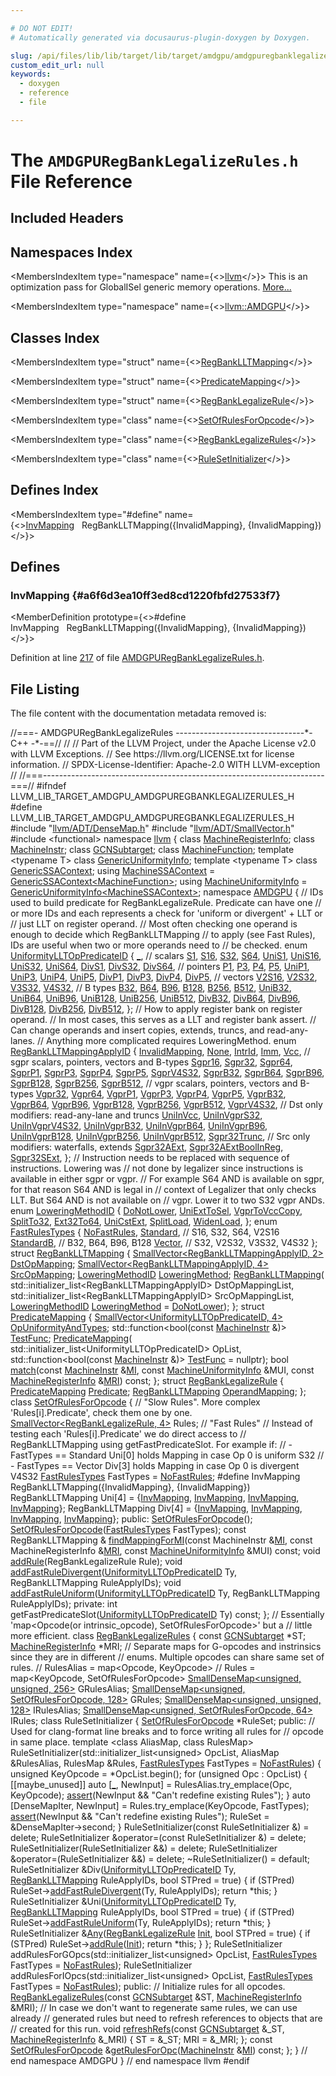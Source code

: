 ```yaml
---

# DO NOT EDIT!
# Automatically generated via docusaurus-plugin-doxygen by Doxygen.

slug: /api/files/lib/lib/target/lib/target/amdgpu/amdgpuregbanklegalizerules-h
custom_edit_url: null
keywords:
  - doxygen
  - reference
  - file

---
```





# The `AMDGPURegBankLegalizeRules.h` File Reference

<DoxygenPage pluginConfig={pluginConfig}>



## Included Headers

<IncludesList>
<IncludesListItem
  filePath="llvm/ADT/DenseMap.h"
  permalink="/docs/api/files/include/include/llvm/include/llvm/adt/densemap-h"
  isLocal="true" />
<IncludesListItem
  filePath="llvm/ADT/SmallVector.h"
  permalink="/docs/api/files/include/include/llvm/include/llvm/adt/smallvector-h"
  isLocal="true" />
<IncludesListItem
  filePath="functional"
  permalink=""
  isLocal="false" />
</IncludesList>

## Namespaces Index

<MembersIndex>

<MembersIndexItem
  type="namespace"
  name={<><a href="/docs/api/namespaces/llvm">llvm</a></>}>
This is an optimization pass for GlobalISel generic memory operations. <a href="/docs/api/namespaces/llvm/#details">More...</a>
</MembersIndexItem>

<MembersIndexItem
  type="namespace"
  name={<><a href="/docs/api/namespaces/llvm/amdgpu">llvm::AMDGPU</a></>}>
</MembersIndexItem>

</MembersIndex>

## Classes Index

<MembersIndex>

<MembersIndexItem
  type="struct"
  name={<><a href="/docs/api/structs/llvm/amdgpu/regbanklltmapping">RegBankLLTMapping</a></>}>
</MembersIndexItem>

<MembersIndexItem
  type="struct"
  name={<><a href="/docs/api/structs/llvm/amdgpu/predicatemapping">PredicateMapping</a></>}>
</MembersIndexItem>

<MembersIndexItem
  type="struct"
  name={<><a href="/docs/api/structs/llvm/amdgpu/regbanklegalizerule">RegBankLegalizeRule</a></>}>
</MembersIndexItem>

<MembersIndexItem
  type="class"
  name={<><a href="/docs/api/classes/llvm/amdgpu/setofrulesforopcode">SetOfRulesForOpcode</a></>}>
</MembersIndexItem>

<MembersIndexItem
  type="class"
  name={<><a href="/docs/api/classes/llvm/amdgpu/regbanklegalizerules">RegBankLegalizeRules</a></>}>
</MembersIndexItem>

<MembersIndexItem
  type="class"
  name={<><a href="/docs/api/classes/llvm/amdgpu/regbanklegalizerules/rulesetinitializer">RuleSetInitializer</a></>}>
</MembersIndexItem>

</MembersIndex>

## Defines Index

<MembersIndex>

<MembersIndexItem
  type="#define"
  name={<><a href="#a6f6d3ea10ff3ed8cd1220fbfd27533f7">InvMapping</a>&nbsp;&nbsp;&nbsp;RegBankLLTMapping(&#123;InvalidMapping&#125;, &#123;InvalidMapping&#125;)</>}>
</MembersIndexItem>

</MembersIndex>


<SectionDefinition>

## Defines

### InvMapping {#a6f6d3ea10ff3ed8cd1220fbfd27533f7}

<MemberDefinition
  prototype={<>#define InvMapping&nbsp;&nbsp;&nbsp;RegBankLLTMapping(&#123;InvalidMapping&#125;, &#123;InvalidMapping&#125;)</>}>

Definition at line <a href="#l00217">217</a> of file <a href="/docs/api/files/lib/lib/target/lib/target/amdgpu/amdgpuregbanklegalizerules-h">AMDGPURegBankLegalizeRules.h</a>.
</MemberDefinition>

</SectionDefinition>

## File Listing

The file content with the documentation metadata removed is:

<ProgramListing>

<Link id="l00001" /><CodeLine lineNumber="1"><Highlight kind="comment">//===- AMDGPURegBankLegalizeRules --------------------------------&#42;- C++ -&#42;-==//</Highlight><Highlight kind="normal"></Highlight></CodeLine>
<Link id="l00002" /><CodeLine lineNumber="2"><Highlight kind="normal"></Highlight><Highlight kind="comment">//</Highlight><Highlight kind="normal"></Highlight></CodeLine>
<Link id="l00003" /><CodeLine lineNumber="3"><Highlight kind="normal"></Highlight><Highlight kind="comment">// Part of the LLVM Project, under the Apache License v2.0 with LLVM Exceptions.</Highlight><Highlight kind="normal"></Highlight></CodeLine>
<Link id="l00004" /><CodeLine lineNumber="4"><Highlight kind="normal"></Highlight><Highlight kind="comment">// See https://llvm.org/LICENSE.txt for license information.</Highlight><Highlight kind="normal"></Highlight></CodeLine>
<Link id="l00005" /><CodeLine lineNumber="5"><Highlight kind="normal"></Highlight><Highlight kind="comment">// SPDX-License-Identifier: Apache-2.0 WITH LLVM-exception</Highlight><Highlight kind="normal"></Highlight></CodeLine>
<Link id="l00006" /><CodeLine lineNumber="6"><Highlight kind="normal"></Highlight><Highlight kind="comment">//</Highlight><Highlight kind="normal"></Highlight></CodeLine>
<Link id="l00007" /><CodeLine lineNumber="7"><Highlight kind="normal"></Highlight><Highlight kind="comment">//===----------------------------------------------------------------------===//</Highlight><Highlight kind="normal"></Highlight></CodeLine>
<Link id="l00008" /><CodeLine lineNumber="8"><Highlight kind="normal"></Highlight></CodeLine>
<Link id="l00009" /><CodeLine lineNumber="9"><Highlight kind="normal"></Highlight><Highlight kind="preprocessor">#ifndef LLVM&#95;LIB&#95;TARGET&#95;AMDGPU&#95;AMDGPUREGBANKLEGALIZERULES&#95;H</Highlight><Highlight kind="normal"></Highlight></CodeLine>
<Link id="l00010" /><CodeLine lineNumber="10"><Highlight kind="normal"></Highlight><Highlight kind="preprocessor">#define LLVM&#95;LIB&#95;TARGET&#95;AMDGPU&#95;AMDGPUREGBANKLEGALIZERULES&#95;H</Highlight><Highlight kind="normal"></Highlight></CodeLine>
<Link id="l00011" /><CodeLine lineNumber="11"><Highlight kind="normal"></Highlight></CodeLine>
<Link id="l00012" /><CodeLine lineNumber="12"><Highlight kind="normal"></Highlight><Highlight kind="preprocessor">#include &quot;<a href="/docs/api/files/include/include/llvm/include/llvm/adt/densemap-h">llvm/ADT/DenseMap.h</a>&quot;</Highlight><Highlight kind="normal"></Highlight></CodeLine>
<Link id="l00013" /><CodeLine lineNumber="13"><Highlight kind="normal"></Highlight><Highlight kind="preprocessor">#include &quot;<a href="/docs/api/files/include/include/llvm/include/llvm/adt/smallvector-h">llvm/ADT/SmallVector.h</a>&quot;</Highlight><Highlight kind="normal"></Highlight></CodeLine>
<Link id="l00014" /><CodeLine lineNumber="14"><Highlight kind="normal"></Highlight><Highlight kind="preprocessor">#include &lt;functional&gt;</Highlight><Highlight kind="normal"></Highlight></CodeLine>
<Link id="l00015" /><CodeLine lineNumber="15"><Highlight kind="normal"></Highlight></CodeLine>
<Link id="l00016" /><CodeLine lineNumber="16"><Highlight kind="normal"></Highlight><Highlight kind="keyword">namespace </Highlight><Highlight kind="normal"><a href="/docs/api/namespaces/llvm">llvm</a> &#123;</Highlight></CodeLine>
<Link id="l00017" /><CodeLine lineNumber="17"><Highlight kind="normal"></Highlight></CodeLine>
<Link id="l00018" /><CodeLine lineNumber="18"><Highlight kind="normal"></Highlight><Highlight kind="keyword">class </Highlight><Highlight kind="normal"><a href="/docs/api/classes/llvm/machineregisterinfo">MachineRegisterInfo</a>;</Highlight></CodeLine>
<Link id="l00019" /><CodeLine lineNumber="19"><Highlight kind="normal"></Highlight><Highlight kind="keyword">class </Highlight><Highlight kind="normal"><a href="/docs/api/classes/llvm/machineinstr">MachineInstr</a>;</Highlight></CodeLine>
<Link id="l00020" /><CodeLine lineNumber="20"><Highlight kind="normal"></Highlight><Highlight kind="keyword">class </Highlight><Highlight kind="normal"><a href="/docs/api/classes/llvm/gcnsubtarget">GCNSubtarget</a>;</Highlight></CodeLine>
<Link id="l00021" /><CodeLine lineNumber="21"><Highlight kind="normal"></Highlight><Highlight kind="keyword">class </Highlight><Highlight kind="normal"><a href="/docs/api/classes/llvm/machinefunction">MachineFunction</a>;</Highlight></CodeLine>
<Link id="l00022" /><CodeLine lineNumber="22"><Highlight kind="normal"></Highlight><Highlight kind="keyword">template</Highlight><Highlight kind="normal"> &lt;</Highlight><Highlight kind="keyword">typename</Highlight><Highlight kind="normal"> T&gt; </Highlight><Highlight kind="keyword">class </Highlight><Highlight kind="normal"><a href="/docs/api/classes/llvm/genericuniformityinfo">GenericUniformityInfo</a>;</Highlight></CodeLine>
<Link id="l00023" /><CodeLine lineNumber="23"><Highlight kind="normal"></Highlight><Highlight kind="keyword">template</Highlight><Highlight kind="normal"> &lt;</Highlight><Highlight kind="keyword">typename</Highlight><Highlight kind="normal"> T&gt; </Highlight><Highlight kind="keyword">class </Highlight><Highlight kind="normal"><a href="/docs/api/classes/llvm/genericssacontext">GenericSSAContext</a>;</Highlight></CodeLine>
<Link id="l00024" /><CodeLine lineNumber="24"><Highlight kind="normal"></Highlight><Highlight kind="keyword">using </Highlight><Highlight kind="normal"><a href="/docs/api/namespaces/llvm/#aa3536619df7a274f768c8692da492be1">MachineSSAContext</a> = <a href="/docs/api/classes/llvm/genericssacontext">GenericSSAContext&lt;MachineFunction&gt;</a>;</Highlight></CodeLine>
<Link id="l00025" /><CodeLine lineNumber="25"><Highlight kind="normal"></Highlight><Highlight kind="keyword">using </Highlight><Highlight kind="normal"><a href="/docs/api/namespaces/llvm/#a02b9df38cfd95dfb86cb5b81234df892">MachineUniformityInfo</a> = <a href="/docs/api/classes/llvm/genericuniformityinfo">GenericUniformityInfo&lt;MachineSSAContext&gt;</a>;</Highlight></CodeLine>
<Link id="l00026" /><CodeLine lineNumber="26"><Highlight kind="normal"></Highlight></CodeLine>
<Link id="l00027" /><CodeLine lineNumber="27"><Highlight kind="normal"></Highlight><Highlight kind="keyword">namespace </Highlight><Highlight kind="normal"><a href="/docs/api/namespaces/llvm/amdgpu">AMDGPU</a> &#123;</Highlight></CodeLine>
<Link id="l00028" /><CodeLine lineNumber="28"><Highlight kind="normal"></Highlight></CodeLine>
<Link id="l00029" /><CodeLine lineNumber="29"><Highlight kind="normal"></Highlight><Highlight kind="comment">// IDs used to build predicate for RegBankLegalizeRule. Predicate can have one</Highlight><Highlight kind="normal"></Highlight></CodeLine>
<Link id="l00030" /><CodeLine lineNumber="30"><Highlight kind="normal"></Highlight><Highlight kind="comment">// or more IDs and each represents a check for &#39;uniform or divergent&#39; + LLT or</Highlight><Highlight kind="normal"></Highlight></CodeLine>
<Link id="l00031" /><CodeLine lineNumber="31"><Highlight kind="normal"></Highlight><Highlight kind="comment">// just LLT on register operand.</Highlight><Highlight kind="normal"></Highlight></CodeLine>
<Link id="l00032" /><CodeLine lineNumber="32"><Highlight kind="normal"></Highlight><Highlight kind="comment">// Most often checking one operand is enough to decide which RegBankLLTMapping</Highlight><Highlight kind="normal"></Highlight></CodeLine>
<Link id="l00033" /><CodeLine lineNumber="33"><Highlight kind="normal"></Highlight><Highlight kind="comment">// to apply (see Fast Rules), IDs are useful when two or more operands need to</Highlight><Highlight kind="normal"></Highlight></CodeLine>
<Link id="l00034" /><CodeLine lineNumber="34"><Highlight kind="normal"></Highlight><Highlight kind="comment">// be checked.</Highlight><Highlight kind="normal"></Highlight></CodeLine>
<Link id="l00035" /><CodeLine lineNumber="35" lineLink="/docs/api/namespaces/llvm/amdgpu/#a76e181dec221dc54600e40d350953420"><Highlight kind="normal"></Highlight><Highlight kind="keyword">enum</Highlight><Highlight kind="normal"> <a href="/docs/api/namespaces/llvm/amdgpu/#a76e181dec221dc54600e40d350953420">UniformityLLTOpPredicateID</a> &#123;</Highlight></CodeLine>
<Link id="l00036" /><CodeLine lineNumber="36" lineLink="/docs/api/namespaces/llvm/amdgpu/#a76e181dec221dc54600e40d350953420aae917c4fa3b371b4952af2cefe97e856"><Highlight kind="normal">  <a href="/docs/api/namespaces/llvm/amdgpu/#a76e181dec221dc54600e40d350953420aae917c4fa3b371b4952af2cefe97e856">&#95;</a>,</Highlight></CodeLine>
<Link id="l00037" /><CodeLine lineNumber="37"><Highlight kind="normal">  </Highlight><Highlight kind="comment">// scalars</Highlight><Highlight kind="normal"></Highlight></CodeLine>
<Link id="l00038" /><CodeLine lineNumber="38" lineLink="/docs/api/namespaces/llvm/amdgpu/#a76e181dec221dc54600e40d350953420a9fd6d43097151f643d4c212315e145a9"><Highlight kind="normal">  <a href="/docs/api/namespaces/llvm/amdgpu/#a76e181dec221dc54600e40d350953420a9fd6d43097151f643d4c212315e145a9">S1</a>,</Highlight></CodeLine>
<Link id="l00039" /><CodeLine lineNumber="39" lineLink="/docs/api/namespaces/llvm/amdgpu/#a76e181dec221dc54600e40d350953420a31b15cbedf64ec9894b8d52503e11de5"><Highlight kind="normal">  <a href="/docs/api/namespaces/llvm/amdgpu/#a76e181dec221dc54600e40d350953420a31b15cbedf64ec9894b8d52503e11de5">S16</a>,</Highlight></CodeLine>
<Link id="l00040" /><CodeLine lineNumber="40" lineLink="/docs/api/namespaces/llvm/amdgpu/#a76e181dec221dc54600e40d350953420a718b53a09511fefc3f83047f21a1d33c"><Highlight kind="normal">  <a href="/docs/api/namespaces/llvm/amdgpu/#a76e181dec221dc54600e40d350953420a718b53a09511fefc3f83047f21a1d33c">S32</a>,</Highlight></CodeLine>
<Link id="l00041" /><CodeLine lineNumber="41" lineLink="/docs/api/namespaces/llvm/amdgpu/#a76e181dec221dc54600e40d350953420a234298685e8cccf9a4436f3ed81f1c8f"><Highlight kind="normal">  <a href="/docs/api/namespaces/llvm/amdgpu/#a76e181dec221dc54600e40d350953420a234298685e8cccf9a4436f3ed81f1c8f">S64</a>,</Highlight></CodeLine>
<Link id="l00042" /><CodeLine lineNumber="42"><Highlight kind="normal"></Highlight></CodeLine>
<Link id="l00043" /><CodeLine lineNumber="43" lineLink="/docs/api/namespaces/llvm/amdgpu/#a76e181dec221dc54600e40d350953420a7a410554c7d5aec017fb84e95b95ffff"><Highlight kind="normal">  <a href="/docs/api/namespaces/llvm/amdgpu/#a76e181dec221dc54600e40d350953420a7a410554c7d5aec017fb84e95b95ffff">UniS1</a>,</Highlight></CodeLine>
<Link id="l00044" /><CodeLine lineNumber="44" lineLink="/docs/api/namespaces/llvm/amdgpu/#a76e181dec221dc54600e40d350953420add4a306f664c8209ecf726d99b5704fd"><Highlight kind="normal">  <a href="/docs/api/namespaces/llvm/amdgpu/#a76e181dec221dc54600e40d350953420add4a306f664c8209ecf726d99b5704fd">UniS16</a>,</Highlight></CodeLine>
<Link id="l00045" /><CodeLine lineNumber="45" lineLink="/docs/api/namespaces/llvm/amdgpu/#a76e181dec221dc54600e40d350953420a26f1c53b64b980b589c64fd9f61ec50f"><Highlight kind="normal">  <a href="/docs/api/namespaces/llvm/amdgpu/#a76e181dec221dc54600e40d350953420a26f1c53b64b980b589c64fd9f61ec50f">UniS32</a>,</Highlight></CodeLine>
<Link id="l00046" /><CodeLine lineNumber="46" lineLink="/docs/api/namespaces/llvm/amdgpu/#a76e181dec221dc54600e40d350953420a4a917415d28aa004b6b5390d58c36401"><Highlight kind="normal">  <a href="/docs/api/namespaces/llvm/amdgpu/#a76e181dec221dc54600e40d350953420a4a917415d28aa004b6b5390d58c36401">UniS64</a>,</Highlight></CodeLine>
<Link id="l00047" /><CodeLine lineNumber="47"><Highlight kind="normal"></Highlight></CodeLine>
<Link id="l00048" /><CodeLine lineNumber="48" lineLink="/docs/api/namespaces/llvm/amdgpu/#a76e181dec221dc54600e40d350953420afb78a782d068759a523da387da91d882"><Highlight kind="normal">  <a href="/docs/api/namespaces/llvm/amdgpu/#a76e181dec221dc54600e40d350953420afb78a782d068759a523da387da91d882">DivS1</a>,</Highlight></CodeLine>
<Link id="l00049" /><CodeLine lineNumber="49" lineLink="/docs/api/namespaces/llvm/amdgpu/#a76e181dec221dc54600e40d350953420a9b162f0022f1653589cf67c3b072f9cb"><Highlight kind="normal">  <a href="/docs/api/namespaces/llvm/amdgpu/#a76e181dec221dc54600e40d350953420a9b162f0022f1653589cf67c3b072f9cb">DivS32</a>,</Highlight></CodeLine>
<Link id="l00050" /><CodeLine lineNumber="50" lineLink="/docs/api/namespaces/llvm/amdgpu/#a76e181dec221dc54600e40d350953420a4403259502320119000750de688b1afb"><Highlight kind="normal">  <a href="/docs/api/namespaces/llvm/amdgpu/#a76e181dec221dc54600e40d350953420a4403259502320119000750de688b1afb">DivS64</a>,</Highlight></CodeLine>
<Link id="l00051" /><CodeLine lineNumber="51"><Highlight kind="normal"></Highlight></CodeLine>
<Link id="l00052" /><CodeLine lineNumber="52"><Highlight kind="normal">  </Highlight><Highlight kind="comment">// pointers</Highlight><Highlight kind="normal"></Highlight></CodeLine>
<Link id="l00053" /><CodeLine lineNumber="53" lineLink="/docs/api/namespaces/llvm/amdgpu/#a76e181dec221dc54600e40d350953420a16c3a14a4de3fbf61469a9c80a01a9ed"><Highlight kind="normal">  <a href="/docs/api/namespaces/llvm/amdgpu/#a76e181dec221dc54600e40d350953420a16c3a14a4de3fbf61469a9c80a01a9ed">P1</a>,</Highlight></CodeLine>
<Link id="l00054" /><CodeLine lineNumber="54" lineLink="/docs/api/namespaces/llvm/amdgpu/#a76e181dec221dc54600e40d350953420af92b6003daf929bf36028443a9790150"><Highlight kind="normal">  <a href="/docs/api/namespaces/llvm/amdgpu/#a76e181dec221dc54600e40d350953420af92b6003daf929bf36028443a9790150">P3</a>,</Highlight></CodeLine>
<Link id="l00055" /><CodeLine lineNumber="55" lineLink="/docs/api/namespaces/llvm/amdgpu/#a76e181dec221dc54600e40d350953420a7f414452d83a1489f791f7164971019a"><Highlight kind="normal">  <a href="/docs/api/namespaces/llvm/amdgpu/#a76e181dec221dc54600e40d350953420a7f414452d83a1489f791f7164971019a">P4</a>,</Highlight></CodeLine>
<Link id="l00056" /><CodeLine lineNumber="56" lineLink="/docs/api/namespaces/llvm/amdgpu/#a76e181dec221dc54600e40d350953420a42cbb5784c00f3dd0212fc7bfeebbe90"><Highlight kind="normal">  <a href="/docs/api/namespaces/llvm/amdgpu/#a76e181dec221dc54600e40d350953420a42cbb5784c00f3dd0212fc7bfeebbe90">P5</a>,</Highlight></CodeLine>
<Link id="l00057" /><CodeLine lineNumber="57"><Highlight kind="normal"></Highlight></CodeLine>
<Link id="l00058" /><CodeLine lineNumber="58" lineLink="/docs/api/namespaces/llvm/amdgpu/#a76e181dec221dc54600e40d350953420a988754bd8189f1fe50f0c35fcd4fe89a"><Highlight kind="normal">  <a href="/docs/api/namespaces/llvm/amdgpu/#a76e181dec221dc54600e40d350953420a988754bd8189f1fe50f0c35fcd4fe89a">UniP1</a>,</Highlight></CodeLine>
<Link id="l00059" /><CodeLine lineNumber="59" lineLink="/docs/api/namespaces/llvm/amdgpu/#a76e181dec221dc54600e40d350953420ae746790acf7e929808a4600690d1b58d"><Highlight kind="normal">  <a href="/docs/api/namespaces/llvm/amdgpu/#a76e181dec221dc54600e40d350953420ae746790acf7e929808a4600690d1b58d">UniP3</a>,</Highlight></CodeLine>
<Link id="l00060" /><CodeLine lineNumber="60" lineLink="/docs/api/namespaces/llvm/amdgpu/#a76e181dec221dc54600e40d350953420ae7d7ff3ebc4c6919fe11d44e42e2ffdd"><Highlight kind="normal">  <a href="/docs/api/namespaces/llvm/amdgpu/#a76e181dec221dc54600e40d350953420ae7d7ff3ebc4c6919fe11d44e42e2ffdd">UniP4</a>,</Highlight></CodeLine>
<Link id="l00061" /><CodeLine lineNumber="61" lineLink="/docs/api/namespaces/llvm/amdgpu/#a76e181dec221dc54600e40d350953420adbc949905d6ae3277cf6bc15a3306437"><Highlight kind="normal">  <a href="/docs/api/namespaces/llvm/amdgpu/#a76e181dec221dc54600e40d350953420adbc949905d6ae3277cf6bc15a3306437">UniP5</a>,</Highlight></CodeLine>
<Link id="l00062" /><CodeLine lineNumber="62"><Highlight kind="normal"></Highlight></CodeLine>
<Link id="l00063" /><CodeLine lineNumber="63" lineLink="/docs/api/namespaces/llvm/amdgpu/#a76e181dec221dc54600e40d350953420a2c1df13b184923afc2cb79b16c766f57"><Highlight kind="normal">  <a href="/docs/api/namespaces/llvm/amdgpu/#a76e181dec221dc54600e40d350953420a2c1df13b184923afc2cb79b16c766f57">DivP1</a>,</Highlight></CodeLine>
<Link id="l00064" /><CodeLine lineNumber="64" lineLink="/docs/api/namespaces/llvm/amdgpu/#a76e181dec221dc54600e40d350953420a0c598d889a1443817f7ef6dd2f87ea29"><Highlight kind="normal">  <a href="/docs/api/namespaces/llvm/amdgpu/#a76e181dec221dc54600e40d350953420a0c598d889a1443817f7ef6dd2f87ea29">DivP3</a>,</Highlight></CodeLine>
<Link id="l00065" /><CodeLine lineNumber="65" lineLink="/docs/api/namespaces/llvm/amdgpu/#a76e181dec221dc54600e40d350953420ac6b534a26350aaeb0d0217c420def52b"><Highlight kind="normal">  <a href="/docs/api/namespaces/llvm/amdgpu/#a76e181dec221dc54600e40d350953420ac6b534a26350aaeb0d0217c420def52b">DivP4</a>,</Highlight></CodeLine>
<Link id="l00066" /><CodeLine lineNumber="66" lineLink="/docs/api/namespaces/llvm/amdgpu/#a76e181dec221dc54600e40d350953420ae0af493134959f369c3c548209ce4e64"><Highlight kind="normal">  <a href="/docs/api/namespaces/llvm/amdgpu/#a76e181dec221dc54600e40d350953420ae0af493134959f369c3c548209ce4e64">DivP5</a>,</Highlight></CodeLine>
<Link id="l00067" /><CodeLine lineNumber="67"><Highlight kind="normal"></Highlight></CodeLine>
<Link id="l00068" /><CodeLine lineNumber="68"><Highlight kind="normal">  </Highlight><Highlight kind="comment">// vectors</Highlight><Highlight kind="normal"></Highlight></CodeLine>
<Link id="l00069" /><CodeLine lineNumber="69" lineLink="/docs/api/namespaces/llvm/amdgpu/#a76e181dec221dc54600e40d350953420a5fbc905296dca83c384025fce8052bf4"><Highlight kind="normal">  <a href="/docs/api/namespaces/llvm/amdgpu/#a76e181dec221dc54600e40d350953420a5fbc905296dca83c384025fce8052bf4">V2S16</a>,</Highlight></CodeLine>
<Link id="l00070" /><CodeLine lineNumber="70" lineLink="/docs/api/namespaces/llvm/amdgpu/#a76e181dec221dc54600e40d350953420a5833959e7b933effdfbedb000685d607"><Highlight kind="normal">  <a href="/docs/api/namespaces/llvm/amdgpu/#a76e181dec221dc54600e40d350953420a5833959e7b933effdfbedb000685d607">V2S32</a>,</Highlight></CodeLine>
<Link id="l00071" /><CodeLine lineNumber="71" lineLink="/docs/api/namespaces/llvm/amdgpu/#a76e181dec221dc54600e40d350953420a19efe828efa370fb35d0b20910cdc6fe"><Highlight kind="normal">  <a href="/docs/api/namespaces/llvm/amdgpu/#a76e181dec221dc54600e40d350953420a19efe828efa370fb35d0b20910cdc6fe">V3S32</a>,</Highlight></CodeLine>
<Link id="l00072" /><CodeLine lineNumber="72" lineLink="/docs/api/namespaces/llvm/amdgpu/#a76e181dec221dc54600e40d350953420ab547a3c88483f9165fa181394d29953d"><Highlight kind="normal">  <a href="/docs/api/namespaces/llvm/amdgpu/#a76e181dec221dc54600e40d350953420ab547a3c88483f9165fa181394d29953d">V4S32</a>,</Highlight></CodeLine>
<Link id="l00073" /><CodeLine lineNumber="73"><Highlight kind="normal"></Highlight></CodeLine>
<Link id="l00074" /><CodeLine lineNumber="74"><Highlight kind="normal">  </Highlight><Highlight kind="comment">// B types</Highlight><Highlight kind="normal"></Highlight></CodeLine>
<Link id="l00075" /><CodeLine lineNumber="75" lineLink="/docs/api/namespaces/llvm/amdgpu/#a76e181dec221dc54600e40d350953420aa6f2e5339ef0a03a1aac1a2ded70ee88"><Highlight kind="normal">  <a href="/docs/api/namespaces/llvm/amdgpu/#a76e181dec221dc54600e40d350953420aa6f2e5339ef0a03a1aac1a2ded70ee88">B32</a>,</Highlight></CodeLine>
<Link id="l00076" /><CodeLine lineNumber="76" lineLink="/docs/api/namespaces/llvm/amdgpu/#a76e181dec221dc54600e40d350953420a6177319f039156724113f1ef7ed40b0c"><Highlight kind="normal">  <a href="/docs/api/namespaces/llvm/amdgpu/#a76e181dec221dc54600e40d350953420a6177319f039156724113f1ef7ed40b0c">B64</a>,</Highlight></CodeLine>
<Link id="l00077" /><CodeLine lineNumber="77" lineLink="/docs/api/namespaces/llvm/amdgpu/#a76e181dec221dc54600e40d350953420adf9dfb559cf5a7298951ba8d91c6d360"><Highlight kind="normal">  <a href="/docs/api/namespaces/llvm/amdgpu/#a76e181dec221dc54600e40d350953420adf9dfb559cf5a7298951ba8d91c6d360">B96</a>,</Highlight></CodeLine>
<Link id="l00078" /><CodeLine lineNumber="78" lineLink="/docs/api/namespaces/llvm/amdgpu/#a76e181dec221dc54600e40d350953420a8e33d0d9c111a50cb39e6060f712acc8"><Highlight kind="normal">  <a href="/docs/api/namespaces/llvm/amdgpu/#a76e181dec221dc54600e40d350953420a8e33d0d9c111a50cb39e6060f712acc8">B128</a>,</Highlight></CodeLine>
<Link id="l00079" /><CodeLine lineNumber="79" lineLink="/docs/api/namespaces/llvm/amdgpu/#a76e181dec221dc54600e40d350953420ab48ec0d2d92413d06583513e710645fb"><Highlight kind="normal">  <a href="/docs/api/namespaces/llvm/amdgpu/#a76e181dec221dc54600e40d350953420ab48ec0d2d92413d06583513e710645fb">B256</a>,</Highlight></CodeLine>
<Link id="l00080" /><CodeLine lineNumber="80" lineLink="/docs/api/namespaces/llvm/amdgpu/#a76e181dec221dc54600e40d350953420a2df244739d83957ac71aebd10f256231"><Highlight kind="normal">  <a href="/docs/api/namespaces/llvm/amdgpu/#a76e181dec221dc54600e40d350953420a2df244739d83957ac71aebd10f256231">B512</a>,</Highlight></CodeLine>
<Link id="l00081" /><CodeLine lineNumber="81"><Highlight kind="normal"></Highlight></CodeLine>
<Link id="l00082" /><CodeLine lineNumber="82" lineLink="/docs/api/namespaces/llvm/amdgpu/#a76e181dec221dc54600e40d350953420a4f7512b2db0c88a026ac6b312a2e20ef"><Highlight kind="normal">  <a href="/docs/api/namespaces/llvm/amdgpu/#a76e181dec221dc54600e40d350953420a4f7512b2db0c88a026ac6b312a2e20ef">UniB32</a>,</Highlight></CodeLine>
<Link id="l00083" /><CodeLine lineNumber="83" lineLink="/docs/api/namespaces/llvm/amdgpu/#a76e181dec221dc54600e40d350953420a439c9b575e412dbb0ac9f8e6179b4728"><Highlight kind="normal">  <a href="/docs/api/namespaces/llvm/amdgpu/#a76e181dec221dc54600e40d350953420a439c9b575e412dbb0ac9f8e6179b4728">UniB64</a>,</Highlight></CodeLine>
<Link id="l00084" /><CodeLine lineNumber="84" lineLink="/docs/api/namespaces/llvm/amdgpu/#a76e181dec221dc54600e40d350953420a9bb212a131349c1db3f88ca6ee67434b"><Highlight kind="normal">  <a href="/docs/api/namespaces/llvm/amdgpu/#a76e181dec221dc54600e40d350953420a9bb212a131349c1db3f88ca6ee67434b">UniB96</a>,</Highlight></CodeLine>
<Link id="l00085" /><CodeLine lineNumber="85" lineLink="/docs/api/namespaces/llvm/amdgpu/#a76e181dec221dc54600e40d350953420a5010d1330cc47e215b31568774f805cd"><Highlight kind="normal">  <a href="/docs/api/namespaces/llvm/amdgpu/#a76e181dec221dc54600e40d350953420a5010d1330cc47e215b31568774f805cd">UniB128</a>,</Highlight></CodeLine>
<Link id="l00086" /><CodeLine lineNumber="86" lineLink="/docs/api/namespaces/llvm/amdgpu/#a76e181dec221dc54600e40d350953420af6e9d4a12a2dcf16f084720a1ef87941"><Highlight kind="normal">  <a href="/docs/api/namespaces/llvm/amdgpu/#a76e181dec221dc54600e40d350953420af6e9d4a12a2dcf16f084720a1ef87941">UniB256</a>,</Highlight></CodeLine>
<Link id="l00087" /><CodeLine lineNumber="87" lineLink="/docs/api/namespaces/llvm/amdgpu/#a76e181dec221dc54600e40d350953420a3a4a82361555b80d3c6297236c83b7e2"><Highlight kind="normal">  <a href="/docs/api/namespaces/llvm/amdgpu/#a76e181dec221dc54600e40d350953420a3a4a82361555b80d3c6297236c83b7e2">UniB512</a>,</Highlight></CodeLine>
<Link id="l00088" /><CodeLine lineNumber="88"><Highlight kind="normal"></Highlight></CodeLine>
<Link id="l00089" /><CodeLine lineNumber="89" lineLink="/docs/api/namespaces/llvm/amdgpu/#a76e181dec221dc54600e40d350953420a9add2fdc05b41903b41ec3336a2fddd1"><Highlight kind="normal">  <a href="/docs/api/namespaces/llvm/amdgpu/#a76e181dec221dc54600e40d350953420a9add2fdc05b41903b41ec3336a2fddd1">DivB32</a>,</Highlight></CodeLine>
<Link id="l00090" /><CodeLine lineNumber="90" lineLink="/docs/api/namespaces/llvm/amdgpu/#a76e181dec221dc54600e40d350953420a74dc7cae50483b84b9d95948079daf40"><Highlight kind="normal">  <a href="/docs/api/namespaces/llvm/amdgpu/#a76e181dec221dc54600e40d350953420a74dc7cae50483b84b9d95948079daf40">DivB64</a>,</Highlight></CodeLine>
<Link id="l00091" /><CodeLine lineNumber="91" lineLink="/docs/api/namespaces/llvm/amdgpu/#a76e181dec221dc54600e40d350953420af6171405c4a2d6d5045aa9ee504b651e"><Highlight kind="normal">  <a href="/docs/api/namespaces/llvm/amdgpu/#a76e181dec221dc54600e40d350953420af6171405c4a2d6d5045aa9ee504b651e">DivB96</a>,</Highlight></CodeLine>
<Link id="l00092" /><CodeLine lineNumber="92" lineLink="/docs/api/namespaces/llvm/amdgpu/#a76e181dec221dc54600e40d350953420a1200c596b10f6b45bd8bb059219c4f12"><Highlight kind="normal">  <a href="/docs/api/namespaces/llvm/amdgpu/#a76e181dec221dc54600e40d350953420a1200c596b10f6b45bd8bb059219c4f12">DivB128</a>,</Highlight></CodeLine>
<Link id="l00093" /><CodeLine lineNumber="93" lineLink="/docs/api/namespaces/llvm/amdgpu/#a76e181dec221dc54600e40d350953420acd02fd0cdd6fbc43d3761d3bbcae7f7a"><Highlight kind="normal">  <a href="/docs/api/namespaces/llvm/amdgpu/#a76e181dec221dc54600e40d350953420acd02fd0cdd6fbc43d3761d3bbcae7f7a">DivB256</a>,</Highlight></CodeLine>
<Link id="l00094" /><CodeLine lineNumber="94" lineLink="/docs/api/namespaces/llvm/amdgpu/#a76e181dec221dc54600e40d350953420a3af22f245908c1446994d885848f46af"><Highlight kind="normal">  <a href="/docs/api/namespaces/llvm/amdgpu/#a76e181dec221dc54600e40d350953420a3af22f245908c1446994d885848f46af">DivB512</a>,</Highlight></CodeLine>
<Link id="l00095" /><CodeLine lineNumber="95"><Highlight kind="normal">&#125;;</Highlight></CodeLine>
<Link id="l00096" /><CodeLine lineNumber="96"><Highlight kind="normal"></Highlight></CodeLine>
<Link id="l00097" /><CodeLine lineNumber="97"><Highlight kind="normal"></Highlight><Highlight kind="comment">// How to apply register bank on register operand.</Highlight><Highlight kind="normal"></Highlight></CodeLine>
<Link id="l00098" /><CodeLine lineNumber="98"><Highlight kind="normal"></Highlight><Highlight kind="comment">// In most cases, this serves as a LLT and register bank assert.</Highlight><Highlight kind="normal"></Highlight></CodeLine>
<Link id="l00099" /><CodeLine lineNumber="99"><Highlight kind="normal"></Highlight><Highlight kind="comment">// Can change operands and insert copies, extends, truncs, and read-any-lanes.</Highlight><Highlight kind="normal"></Highlight></CodeLine>
<Link id="l00100" /><CodeLine lineNumber="100"><Highlight kind="normal"></Highlight><Highlight kind="comment">// Anything more complicated requires LoweringMethod.</Highlight><Highlight kind="normal"></Highlight></CodeLine>
<Link id="l00101" /><CodeLine lineNumber="101" lineLink="/docs/api/namespaces/llvm/amdgpu/#a4554b8c1e903115f6d7c75b0cc8900dc"><Highlight kind="normal"></Highlight><Highlight kind="keyword">enum</Highlight><Highlight kind="normal"> <a href="/docs/api/namespaces/llvm/amdgpu/#a4554b8c1e903115f6d7c75b0cc8900dc">RegBankLLTMappingApplyID</a> &#123;</Highlight></CodeLine>
<Link id="l00102" /><CodeLine lineNumber="102" lineLink="/docs/api/namespaces/llvm/amdgpu/#a4554b8c1e903115f6d7c75b0cc8900dcabaa88a84334ae5904d024bb985c15ba2"><Highlight kind="normal">  <a href="/docs/api/namespaces/llvm/amdgpu/#a4554b8c1e903115f6d7c75b0cc8900dcabaa88a84334ae5904d024bb985c15ba2">InvalidMapping</a>,</Highlight></CodeLine>
<Link id="l00103" /><CodeLine lineNumber="103" lineLink="/docs/api/namespaces/llvm/amdgpu/#a4554b8c1e903115f6d7c75b0cc8900dcabcb5a7bc1ba76faa744b3d1c460fed56"><Highlight kind="normal">  <a href="/docs/api/namespaces/llvm/amdgpu/#a4554b8c1e903115f6d7c75b0cc8900dcabcb5a7bc1ba76faa744b3d1c460fed56">None</a>,</Highlight></CodeLine>
<Link id="l00104" /><CodeLine lineNumber="104" lineLink="/docs/api/namespaces/llvm/amdgpu/#a4554b8c1e903115f6d7c75b0cc8900dca26badaa8162c42e49ab3d5999a65f580"><Highlight kind="normal">  <a href="/docs/api/namespaces/llvm/amdgpu/#a4554b8c1e903115f6d7c75b0cc8900dca26badaa8162c42e49ab3d5999a65f580">IntrId</a>,</Highlight></CodeLine>
<Link id="l00105" /><CodeLine lineNumber="105" lineLink="/docs/api/namespaces/llvm/amdgpu/#a4554b8c1e903115f6d7c75b0cc8900dcae71a5bce3c21304da97e1e5d3dab0ed3"><Highlight kind="normal">  <a href="/docs/api/namespaces/llvm/amdgpu/#a4554b8c1e903115f6d7c75b0cc8900dcae71a5bce3c21304da97e1e5d3dab0ed3">Imm</a>,</Highlight></CodeLine>
<Link id="l00106" /><CodeLine lineNumber="106" lineLink="/docs/api/namespaces/llvm/amdgpu/#a4554b8c1e903115f6d7c75b0cc8900dca6669439c12cd7ae7c8fed15359a81e18"><Highlight kind="normal">  <a href="/docs/api/namespaces/llvm/amdgpu/#a4554b8c1e903115f6d7c75b0cc8900dca6669439c12cd7ae7c8fed15359a81e18">Vcc</a>,</Highlight></CodeLine>
<Link id="l00107" /><CodeLine lineNumber="107"><Highlight kind="normal"></Highlight></CodeLine>
<Link id="l00108" /><CodeLine lineNumber="108"><Highlight kind="normal">  </Highlight><Highlight kind="comment">// sgpr scalars, pointers, vectors and B-types</Highlight><Highlight kind="normal"></Highlight></CodeLine>
<Link id="l00109" /><CodeLine lineNumber="109" lineLink="/docs/api/namespaces/llvm/amdgpu/#a4554b8c1e903115f6d7c75b0cc8900dca152e43abebb05d1b0d8856d01c17e488"><Highlight kind="normal">  <a href="/docs/api/namespaces/llvm/amdgpu/#a4554b8c1e903115f6d7c75b0cc8900dca152e43abebb05d1b0d8856d01c17e488">Sgpr16</a>,</Highlight></CodeLine>
<Link id="l00110" /><CodeLine lineNumber="110" lineLink="/docs/api/namespaces/llvm/amdgpu/#a4554b8c1e903115f6d7c75b0cc8900dcaf5211bf8888c60fbe1b269d2c24f75f9"><Highlight kind="normal">  <a href="/docs/api/namespaces/llvm/amdgpu/#a4554b8c1e903115f6d7c75b0cc8900dcaf5211bf8888c60fbe1b269d2c24f75f9">Sgpr32</a>,</Highlight></CodeLine>
<Link id="l00111" /><CodeLine lineNumber="111" lineLink="/docs/api/namespaces/llvm/amdgpu/#a4554b8c1e903115f6d7c75b0cc8900dcab14bb58a8b905c6b5194f17ccc9b4877"><Highlight kind="normal">  <a href="/docs/api/namespaces/llvm/amdgpu/#a4554b8c1e903115f6d7c75b0cc8900dcab14bb58a8b905c6b5194f17ccc9b4877">Sgpr64</a>,</Highlight></CodeLine>
<Link id="l00112" /><CodeLine lineNumber="112" lineLink="/docs/api/namespaces/llvm/amdgpu/#a4554b8c1e903115f6d7c75b0cc8900dca74a3a93e203357fddc16a866f46af38b"><Highlight kind="normal">  <a href="/docs/api/namespaces/llvm/amdgpu/#a4554b8c1e903115f6d7c75b0cc8900dca74a3a93e203357fddc16a866f46af38b">SgprP1</a>,</Highlight></CodeLine>
<Link id="l00113" /><CodeLine lineNumber="113" lineLink="/docs/api/namespaces/llvm/amdgpu/#a4554b8c1e903115f6d7c75b0cc8900dcadc2a6054a110a79fdc0ef91b50cf15f1"><Highlight kind="normal">  <a href="/docs/api/namespaces/llvm/amdgpu/#a4554b8c1e903115f6d7c75b0cc8900dcadc2a6054a110a79fdc0ef91b50cf15f1">SgprP3</a>,</Highlight></CodeLine>
<Link id="l00114" /><CodeLine lineNumber="114" lineLink="/docs/api/namespaces/llvm/amdgpu/#a4554b8c1e903115f6d7c75b0cc8900dca95fe7cbc0903e9839f85044e0d1943ce"><Highlight kind="normal">  <a href="/docs/api/namespaces/llvm/amdgpu/#a4554b8c1e903115f6d7c75b0cc8900dca95fe7cbc0903e9839f85044e0d1943ce">SgprP4</a>,</Highlight></CodeLine>
<Link id="l00115" /><CodeLine lineNumber="115" lineLink="/docs/api/namespaces/llvm/amdgpu/#a4554b8c1e903115f6d7c75b0cc8900dca87964f52b4ff8f8762aa0f68fb36490a"><Highlight kind="normal">  <a href="/docs/api/namespaces/llvm/amdgpu/#a4554b8c1e903115f6d7c75b0cc8900dca87964f52b4ff8f8762aa0f68fb36490a">SgprP5</a>,</Highlight></CodeLine>
<Link id="l00116" /><CodeLine lineNumber="116" lineLink="/docs/api/namespaces/llvm/amdgpu/#a4554b8c1e903115f6d7c75b0cc8900dca9da9b63817b975b16e2146f45e746227"><Highlight kind="normal">  <a href="/docs/api/namespaces/llvm/amdgpu/#a4554b8c1e903115f6d7c75b0cc8900dca9da9b63817b975b16e2146f45e746227">SgprV4S32</a>,</Highlight></CodeLine>
<Link id="l00117" /><CodeLine lineNumber="117" lineLink="/docs/api/namespaces/llvm/amdgpu/#a4554b8c1e903115f6d7c75b0cc8900dcaed59e0c4309b4b465702c47267f56c4a"><Highlight kind="normal">  <a href="/docs/api/namespaces/llvm/amdgpu/#a4554b8c1e903115f6d7c75b0cc8900dcaed59e0c4309b4b465702c47267f56c4a">SgprB32</a>,</Highlight></CodeLine>
<Link id="l00118" /><CodeLine lineNumber="118" lineLink="/docs/api/namespaces/llvm/amdgpu/#a4554b8c1e903115f6d7c75b0cc8900dca4b1ff196cc47b0dcb92d67a5a5a37165"><Highlight kind="normal">  <a href="/docs/api/namespaces/llvm/amdgpu/#a4554b8c1e903115f6d7c75b0cc8900dca4b1ff196cc47b0dcb92d67a5a5a37165">SgprB64</a>,</Highlight></CodeLine>
<Link id="l00119" /><CodeLine lineNumber="119" lineLink="/docs/api/namespaces/llvm/amdgpu/#a4554b8c1e903115f6d7c75b0cc8900dca7cb70457b9a7f2d4e550cd18490aec03"><Highlight kind="normal">  <a href="/docs/api/namespaces/llvm/amdgpu/#a4554b8c1e903115f6d7c75b0cc8900dca7cb70457b9a7f2d4e550cd18490aec03">SgprB96</a>,</Highlight></CodeLine>
<Link id="l00120" /><CodeLine lineNumber="120" lineLink="/docs/api/namespaces/llvm/amdgpu/#a4554b8c1e903115f6d7c75b0cc8900dcac1eea52ac71dcfd4c916f32e1eedf4c1"><Highlight kind="normal">  <a href="/docs/api/namespaces/llvm/amdgpu/#a4554b8c1e903115f6d7c75b0cc8900dcac1eea52ac71dcfd4c916f32e1eedf4c1">SgprB128</a>,</Highlight></CodeLine>
<Link id="l00121" /><CodeLine lineNumber="121" lineLink="/docs/api/namespaces/llvm/amdgpu/#a4554b8c1e903115f6d7c75b0cc8900dca8a3118ddf3eeb3aa68d372298dd66e6b"><Highlight kind="normal">  <a href="/docs/api/namespaces/llvm/amdgpu/#a4554b8c1e903115f6d7c75b0cc8900dca8a3118ddf3eeb3aa68d372298dd66e6b">SgprB256</a>,</Highlight></CodeLine>
<Link id="l00122" /><CodeLine lineNumber="122" lineLink="/docs/api/namespaces/llvm/amdgpu/#a4554b8c1e903115f6d7c75b0cc8900dca4d3a75d0f42b09bb2a6aaa8e29bd7f35"><Highlight kind="normal">  <a href="/docs/api/namespaces/llvm/amdgpu/#a4554b8c1e903115f6d7c75b0cc8900dca4d3a75d0f42b09bb2a6aaa8e29bd7f35">SgprB512</a>,</Highlight></CodeLine>
<Link id="l00123" /><CodeLine lineNumber="123"><Highlight kind="normal"></Highlight></CodeLine>
<Link id="l00124" /><CodeLine lineNumber="124"><Highlight kind="normal">  </Highlight><Highlight kind="comment">// vgpr scalars, pointers, vectors and B-types</Highlight><Highlight kind="normal"></Highlight></CodeLine>
<Link id="l00125" /><CodeLine lineNumber="125" lineLink="/docs/api/namespaces/llvm/amdgpu/#a4554b8c1e903115f6d7c75b0cc8900dca1b281c0f05b475aaae25ea8c7f4aea7b"><Highlight kind="normal">  <a href="/docs/api/namespaces/llvm/amdgpu/#a4554b8c1e903115f6d7c75b0cc8900dca1b281c0f05b475aaae25ea8c7f4aea7b">Vgpr32</a>,</Highlight></CodeLine>
<Link id="l00126" /><CodeLine lineNumber="126" lineLink="/docs/api/namespaces/llvm/amdgpu/#a4554b8c1e903115f6d7c75b0cc8900dca12ef34ac724150aac8ccb203eff11009"><Highlight kind="normal">  <a href="/docs/api/namespaces/llvm/amdgpu/#a4554b8c1e903115f6d7c75b0cc8900dca12ef34ac724150aac8ccb203eff11009">Vgpr64</a>,</Highlight></CodeLine>
<Link id="l00127" /><CodeLine lineNumber="127" lineLink="/docs/api/namespaces/llvm/amdgpu/#a4554b8c1e903115f6d7c75b0cc8900dca3dd150ca6fcb2e3465d27226d7053555"><Highlight kind="normal">  <a href="/docs/api/namespaces/llvm/amdgpu/#a4554b8c1e903115f6d7c75b0cc8900dca3dd150ca6fcb2e3465d27226d7053555">VgprP1</a>,</Highlight></CodeLine>
<Link id="l00128" /><CodeLine lineNumber="128" lineLink="/docs/api/namespaces/llvm/amdgpu/#a4554b8c1e903115f6d7c75b0cc8900dcac042ac321dadb1b230afaadeb4816057"><Highlight kind="normal">  <a href="/docs/api/namespaces/llvm/amdgpu/#a4554b8c1e903115f6d7c75b0cc8900dcac042ac321dadb1b230afaadeb4816057">VgprP3</a>,</Highlight></CodeLine>
<Link id="l00129" /><CodeLine lineNumber="129" lineLink="/docs/api/namespaces/llvm/amdgpu/#a4554b8c1e903115f6d7c75b0cc8900dcae1f96ab0b266e8039e3d455732e08020"><Highlight kind="normal">  <a href="/docs/api/namespaces/llvm/amdgpu/#a4554b8c1e903115f6d7c75b0cc8900dcae1f96ab0b266e8039e3d455732e08020">VgprP4</a>,</Highlight></CodeLine>
<Link id="l00130" /><CodeLine lineNumber="130" lineLink="/docs/api/namespaces/llvm/amdgpu/#a4554b8c1e903115f6d7c75b0cc8900dca95600d5ac08bd4789e3aceb6e7939054"><Highlight kind="normal">  <a href="/docs/api/namespaces/llvm/amdgpu/#a4554b8c1e903115f6d7c75b0cc8900dca95600d5ac08bd4789e3aceb6e7939054">VgprP5</a>,</Highlight></CodeLine>
<Link id="l00131" /><CodeLine lineNumber="131" lineLink="/docs/api/namespaces/llvm/amdgpu/#a4554b8c1e903115f6d7c75b0cc8900dcaed25bff8fc6f6613575977db519d9a19"><Highlight kind="normal">  <a href="/docs/api/namespaces/llvm/amdgpu/#a4554b8c1e903115f6d7c75b0cc8900dcaed25bff8fc6f6613575977db519d9a19">VgprB32</a>,</Highlight></CodeLine>
<Link id="l00132" /><CodeLine lineNumber="132" lineLink="/docs/api/namespaces/llvm/amdgpu/#a4554b8c1e903115f6d7c75b0cc8900dca3b3e22f9c912ea74f69e0ff0dd6de812"><Highlight kind="normal">  <a href="/docs/api/namespaces/llvm/amdgpu/#a4554b8c1e903115f6d7c75b0cc8900dca3b3e22f9c912ea74f69e0ff0dd6de812">VgprB64</a>,</Highlight></CodeLine>
<Link id="l00133" /><CodeLine lineNumber="133" lineLink="/docs/api/namespaces/llvm/amdgpu/#a4554b8c1e903115f6d7c75b0cc8900dca58aa67f7d2947a68f4d6f1ef09191af3"><Highlight kind="normal">  <a href="/docs/api/namespaces/llvm/amdgpu/#a4554b8c1e903115f6d7c75b0cc8900dca58aa67f7d2947a68f4d6f1ef09191af3">VgprB96</a>,</Highlight></CodeLine>
<Link id="l00134" /><CodeLine lineNumber="134" lineLink="/docs/api/namespaces/llvm/amdgpu/#a4554b8c1e903115f6d7c75b0cc8900dcaa08bed67e7f3cbbeabdd5a8b7a09eeee"><Highlight kind="normal">  <a href="/docs/api/namespaces/llvm/amdgpu/#a4554b8c1e903115f6d7c75b0cc8900dcaa08bed67e7f3cbbeabdd5a8b7a09eeee">VgprB128</a>,</Highlight></CodeLine>
<Link id="l00135" /><CodeLine lineNumber="135" lineLink="/docs/api/namespaces/llvm/amdgpu/#a4554b8c1e903115f6d7c75b0cc8900dcaadd1145675e4849c6bb045cabb65bf9d"><Highlight kind="normal">  <a href="/docs/api/namespaces/llvm/amdgpu/#a4554b8c1e903115f6d7c75b0cc8900dcaadd1145675e4849c6bb045cabb65bf9d">VgprB256</a>,</Highlight></CodeLine>
<Link id="l00136" /><CodeLine lineNumber="136" lineLink="/docs/api/namespaces/llvm/amdgpu/#a4554b8c1e903115f6d7c75b0cc8900dca1c31ddac461f4f6ffa33513650ca10b4"><Highlight kind="normal">  <a href="/docs/api/namespaces/llvm/amdgpu/#a4554b8c1e903115f6d7c75b0cc8900dca1c31ddac461f4f6ffa33513650ca10b4">VgprB512</a>,</Highlight></CodeLine>
<Link id="l00137" /><CodeLine lineNumber="137" lineLink="/docs/api/namespaces/llvm/amdgpu/#a4554b8c1e903115f6d7c75b0cc8900dca17343bb745e934dcc1bcf450ff706ca5"><Highlight kind="normal">  <a href="/docs/api/namespaces/llvm/amdgpu/#a4554b8c1e903115f6d7c75b0cc8900dca17343bb745e934dcc1bcf450ff706ca5">VgprV4S32</a>,</Highlight></CodeLine>
<Link id="l00138" /><CodeLine lineNumber="138"><Highlight kind="normal"></Highlight></CodeLine>
<Link id="l00139" /><CodeLine lineNumber="139"><Highlight kind="normal">  </Highlight><Highlight kind="comment">// Dst only modifiers: read-any-lane and truncs</Highlight><Highlight kind="normal"></Highlight></CodeLine>
<Link id="l00140" /><CodeLine lineNumber="140" lineLink="/docs/api/namespaces/llvm/amdgpu/#a4554b8c1e903115f6d7c75b0cc8900dcafa044f776f82a3c6275a148ad5fef896"><Highlight kind="normal">  <a href="/docs/api/namespaces/llvm/amdgpu/#a4554b8c1e903115f6d7c75b0cc8900dcafa044f776f82a3c6275a148ad5fef896">UniInVcc</a>,</Highlight></CodeLine>
<Link id="l00141" /><CodeLine lineNumber="141" lineLink="/docs/api/namespaces/llvm/amdgpu/#a4554b8c1e903115f6d7c75b0cc8900dcaa8af1c3a9b1b0e0a977ee3f1a32b5a22"><Highlight kind="normal">  <a href="/docs/api/namespaces/llvm/amdgpu/#a4554b8c1e903115f6d7c75b0cc8900dcaa8af1c3a9b1b0e0a977ee3f1a32b5a22">UniInVgprS32</a>,</Highlight></CodeLine>
<Link id="l00142" /><CodeLine lineNumber="142" lineLink="/docs/api/namespaces/llvm/amdgpu/#a4554b8c1e903115f6d7c75b0cc8900dcab55475fbaf6c160e90a5029936664b6c"><Highlight kind="normal">  <a href="/docs/api/namespaces/llvm/amdgpu/#a4554b8c1e903115f6d7c75b0cc8900dcab55475fbaf6c160e90a5029936664b6c">UniInVgprV4S32</a>,</Highlight></CodeLine>
<Link id="l00143" /><CodeLine lineNumber="143" lineLink="/docs/api/namespaces/llvm/amdgpu/#a4554b8c1e903115f6d7c75b0cc8900dca3d22e6dc456ca3e7eed8fb46ebc60fd0"><Highlight kind="normal">  <a href="/docs/api/namespaces/llvm/amdgpu/#a4554b8c1e903115f6d7c75b0cc8900dca3d22e6dc456ca3e7eed8fb46ebc60fd0">UniInVgprB32</a>,</Highlight></CodeLine>
<Link id="l00144" /><CodeLine lineNumber="144" lineLink="/docs/api/namespaces/llvm/amdgpu/#a4554b8c1e903115f6d7c75b0cc8900dca84fdde5852c07cadf1ccd9127387670b"><Highlight kind="normal">  <a href="/docs/api/namespaces/llvm/amdgpu/#a4554b8c1e903115f6d7c75b0cc8900dca84fdde5852c07cadf1ccd9127387670b">UniInVgprB64</a>,</Highlight></CodeLine>
<Link id="l00145" /><CodeLine lineNumber="145" lineLink="/docs/api/namespaces/llvm/amdgpu/#a4554b8c1e903115f6d7c75b0cc8900dca46ad4dab068c0a2531a7c05c4fc5aa99"><Highlight kind="normal">  <a href="/docs/api/namespaces/llvm/amdgpu/#a4554b8c1e903115f6d7c75b0cc8900dca46ad4dab068c0a2531a7c05c4fc5aa99">UniInVgprB96</a>,</Highlight></CodeLine>
<Link id="l00146" /><CodeLine lineNumber="146" lineLink="/docs/api/namespaces/llvm/amdgpu/#a4554b8c1e903115f6d7c75b0cc8900dca19fe51078737b19c5a667a756aa1629b"><Highlight kind="normal">  <a href="/docs/api/namespaces/llvm/amdgpu/#a4554b8c1e903115f6d7c75b0cc8900dca19fe51078737b19c5a667a756aa1629b">UniInVgprB128</a>,</Highlight></CodeLine>
<Link id="l00147" /><CodeLine lineNumber="147" lineLink="/docs/api/namespaces/llvm/amdgpu/#a4554b8c1e903115f6d7c75b0cc8900dca696d170f169ad14b2536d2373ec41829"><Highlight kind="normal">  <a href="/docs/api/namespaces/llvm/amdgpu/#a4554b8c1e903115f6d7c75b0cc8900dca696d170f169ad14b2536d2373ec41829">UniInVgprB256</a>,</Highlight></CodeLine>
<Link id="l00148" /><CodeLine lineNumber="148" lineLink="/docs/api/namespaces/llvm/amdgpu/#a4554b8c1e903115f6d7c75b0cc8900dca4e7b2533f0aa894335ee546703e014bf"><Highlight kind="normal">  <a href="/docs/api/namespaces/llvm/amdgpu/#a4554b8c1e903115f6d7c75b0cc8900dca4e7b2533f0aa894335ee546703e014bf">UniInVgprB512</a>,</Highlight></CodeLine>
<Link id="l00149" /><CodeLine lineNumber="149"><Highlight kind="normal"></Highlight></CodeLine>
<Link id="l00150" /><CodeLine lineNumber="150" lineLink="/docs/api/namespaces/llvm/amdgpu/#a4554b8c1e903115f6d7c75b0cc8900dca0a3015745b751740a381cc5534bb2131"><Highlight kind="normal">  <a href="/docs/api/namespaces/llvm/amdgpu/#a4554b8c1e903115f6d7c75b0cc8900dca0a3015745b751740a381cc5534bb2131">Sgpr32Trunc</a>,</Highlight></CodeLine>
<Link id="l00151" /><CodeLine lineNumber="151"><Highlight kind="normal"></Highlight></CodeLine>
<Link id="l00152" /><CodeLine lineNumber="152"><Highlight kind="normal">  </Highlight><Highlight kind="comment">// Src only modifiers: waterfalls, extends</Highlight><Highlight kind="normal"></Highlight></CodeLine>
<Link id="l00153" /><CodeLine lineNumber="153" lineLink="/docs/api/namespaces/llvm/amdgpu/#a4554b8c1e903115f6d7c75b0cc8900dca832de20e9d87b94efdfc354458787573"><Highlight kind="normal">  <a href="/docs/api/namespaces/llvm/amdgpu/#a4554b8c1e903115f6d7c75b0cc8900dca832de20e9d87b94efdfc354458787573">Sgpr32AExt</a>,</Highlight></CodeLine>
<Link id="l00154" /><CodeLine lineNumber="154" lineLink="/docs/api/namespaces/llvm/amdgpu/#a4554b8c1e903115f6d7c75b0cc8900dca59eb781daac7d3a0694f5d4d6af0cd26"><Highlight kind="normal">  <a href="/docs/api/namespaces/llvm/amdgpu/#a4554b8c1e903115f6d7c75b0cc8900dca59eb781daac7d3a0694f5d4d6af0cd26">Sgpr32AExtBoolInReg</a>,</Highlight></CodeLine>
<Link id="l00155" /><CodeLine lineNumber="155" lineLink="/docs/api/namespaces/llvm/amdgpu/#a4554b8c1e903115f6d7c75b0cc8900dcabb770ecb61a0f3d900d5f8dab5598664"><Highlight kind="normal">  <a href="/docs/api/namespaces/llvm/amdgpu/#a4554b8c1e903115f6d7c75b0cc8900dcabb770ecb61a0f3d900d5f8dab5598664">Sgpr32SExt</a>,</Highlight></CodeLine>
<Link id="l00156" /><CodeLine lineNumber="156"><Highlight kind="normal">&#125;;</Highlight></CodeLine>
<Link id="l00157" /><CodeLine lineNumber="157"><Highlight kind="normal"></Highlight></CodeLine>
<Link id="l00158" /><CodeLine lineNumber="158"><Highlight kind="normal"></Highlight><Highlight kind="comment">// Instruction needs to be replaced with sequence of instructions. Lowering was</Highlight><Highlight kind="normal"></Highlight></CodeLine>
<Link id="l00159" /><CodeLine lineNumber="159"><Highlight kind="normal"></Highlight><Highlight kind="comment">// not done by legalizer since instructions is available in either sgpr or vgpr.</Highlight><Highlight kind="normal"></Highlight></CodeLine>
<Link id="l00160" /><CodeLine lineNumber="160"><Highlight kind="normal"></Highlight><Highlight kind="comment">// For example S64 AND is available on sgpr, for that reason S64 AND is legal in</Highlight><Highlight kind="normal"></Highlight></CodeLine>
<Link id="l00161" /><CodeLine lineNumber="161"><Highlight kind="normal"></Highlight><Highlight kind="comment">// context of Legalizer that only checks LLT. But S64 AND is not available on</Highlight><Highlight kind="normal"></Highlight></CodeLine>
<Link id="l00162" /><CodeLine lineNumber="162"><Highlight kind="normal"></Highlight><Highlight kind="comment">// vgpr. Lower it to two S32 vgpr ANDs.</Highlight><Highlight kind="normal"></Highlight></CodeLine>
<Link id="l00163" /><CodeLine lineNumber="163" lineLink="/docs/api/namespaces/llvm/amdgpu/#ae9d530191589ddeb8892e3839cd65ad0"><Highlight kind="normal"></Highlight><Highlight kind="keyword">enum</Highlight><Highlight kind="normal"> <a href="/docs/api/namespaces/llvm/amdgpu/#ae9d530191589ddeb8892e3839cd65ad0">LoweringMethodID</a> &#123;</Highlight></CodeLine>
<Link id="l00164" /><CodeLine lineNumber="164" lineLink="/docs/api/namespaces/llvm/amdgpu/#ae9d530191589ddeb8892e3839cd65ad0a843e6d9959a36713400d3649dff4ccb5"><Highlight kind="normal">  <a href="/docs/api/namespaces/llvm/amdgpu/#ae9d530191589ddeb8892e3839cd65ad0a843e6d9959a36713400d3649dff4ccb5">DoNotLower</a>,</Highlight></CodeLine>
<Link id="l00165" /><CodeLine lineNumber="165" lineLink="/docs/api/namespaces/llvm/amdgpu/#ae9d530191589ddeb8892e3839cd65ad0afd81666d5ed77c2111bd783faa875198"><Highlight kind="normal">  <a href="/docs/api/namespaces/llvm/amdgpu/#ae9d530191589ddeb8892e3839cd65ad0afd81666d5ed77c2111bd783faa875198">UniExtToSel</a>,</Highlight></CodeLine>
<Link id="l00166" /><CodeLine lineNumber="166" lineLink="/docs/api/namespaces/llvm/amdgpu/#ae9d530191589ddeb8892e3839cd65ad0a725b926ea23c39c30c19e60233e8020b"><Highlight kind="normal">  <a href="/docs/api/namespaces/llvm/amdgpu/#ae9d530191589ddeb8892e3839cd65ad0a725b926ea23c39c30c19e60233e8020b">VgprToVccCopy</a>,</Highlight></CodeLine>
<Link id="l00167" /><CodeLine lineNumber="167" lineLink="/docs/api/namespaces/llvm/amdgpu/#ae9d530191589ddeb8892e3839cd65ad0ab1f9f4af76fd81ab378c91c4b00950b6"><Highlight kind="normal">  <a href="/docs/api/namespaces/llvm/amdgpu/#ae9d530191589ddeb8892e3839cd65ad0ab1f9f4af76fd81ab378c91c4b00950b6">SplitTo32</a>,</Highlight></CodeLine>
<Link id="l00168" /><CodeLine lineNumber="168" lineLink="/docs/api/namespaces/llvm/amdgpu/#ae9d530191589ddeb8892e3839cd65ad0a3edacf17439555cbba7826bdba8dac44"><Highlight kind="normal">  <a href="/docs/api/namespaces/llvm/amdgpu/#ae9d530191589ddeb8892e3839cd65ad0a3edacf17439555cbba7826bdba8dac44">Ext32To64</a>,</Highlight></CodeLine>
<Link id="l00169" /><CodeLine lineNumber="169" lineLink="/docs/api/namespaces/llvm/amdgpu/#ae9d530191589ddeb8892e3839cd65ad0a9cffdde746ee4022f8e90107fe51f8d1"><Highlight kind="normal">  <a href="/docs/api/namespaces/llvm/amdgpu/#ae9d530191589ddeb8892e3839cd65ad0a9cffdde746ee4022f8e90107fe51f8d1">UniCstExt</a>,</Highlight></CodeLine>
<Link id="l00170" /><CodeLine lineNumber="170" lineLink="/docs/api/namespaces/llvm/amdgpu/#ae9d530191589ddeb8892e3839cd65ad0a43420bdf35c2ae2bf5a867752427a5dd"><Highlight kind="normal">  <a href="/docs/api/namespaces/llvm/amdgpu/#ae9d530191589ddeb8892e3839cd65ad0a43420bdf35c2ae2bf5a867752427a5dd">SplitLoad</a>,</Highlight></CodeLine>
<Link id="l00171" /><CodeLine lineNumber="171" lineLink="/docs/api/namespaces/llvm/amdgpu/#ae9d530191589ddeb8892e3839cd65ad0a25f529d266f0d999cd8a687aa220a2f4"><Highlight kind="normal">  <a href="/docs/api/namespaces/llvm/amdgpu/#ae9d530191589ddeb8892e3839cd65ad0a25f529d266f0d999cd8a687aa220a2f4">WidenLoad</a>,</Highlight></CodeLine>
<Link id="l00172" /><CodeLine lineNumber="172"><Highlight kind="normal">&#125;;</Highlight></CodeLine>
<Link id="l00173" /><CodeLine lineNumber="173"><Highlight kind="normal"></Highlight></CodeLine>
<Link id="l00174" /><CodeLine lineNumber="174" lineLink="/docs/api/namespaces/llvm/amdgpu/#ad91da66ed72fcfebb39312cb9dea2262"><Highlight kind="normal"></Highlight><Highlight kind="keyword">enum</Highlight><Highlight kind="normal"> <a href="/docs/api/namespaces/llvm/amdgpu/#ad91da66ed72fcfebb39312cb9dea2262">FastRulesTypes</a> &#123;</Highlight></CodeLine>
<Link id="l00175" /><CodeLine lineNumber="175" lineLink="/docs/api/namespaces/llvm/amdgpu/#ad91da66ed72fcfebb39312cb9dea2262a5f6d4bc34de12684ca978bf780f01db6"><Highlight kind="normal">  <a href="/docs/api/namespaces/llvm/amdgpu/#ad91da66ed72fcfebb39312cb9dea2262a5f6d4bc34de12684ca978bf780f01db6">NoFastRules</a>,</Highlight></CodeLine>
<Link id="l00176" /><CodeLine lineNumber="176" lineLink="/docs/api/namespaces/llvm/amdgpu/#ad91da66ed72fcfebb39312cb9dea2262abce3f99fab69ba4801804b8c28f73a34"><Highlight kind="normal">  <a href="/docs/api/namespaces/llvm/amdgpu/#ad91da66ed72fcfebb39312cb9dea2262abce3f99fab69ba4801804b8c28f73a34">Standard</a>,  </Highlight><Highlight kind="comment">// S16, S32, S64, V2S16</Highlight><Highlight kind="normal"></Highlight></CodeLine>
<Link id="l00177" /><CodeLine lineNumber="177" lineLink="/docs/api/namespaces/llvm/amdgpu/#ad91da66ed72fcfebb39312cb9dea2262a3cb60658cac73d7fe29209ac74ec4e14"><Highlight kind="normal">  <a href="/docs/api/namespaces/llvm/amdgpu/#ad91da66ed72fcfebb39312cb9dea2262a3cb60658cac73d7fe29209ac74ec4e14">StandardB</a>, </Highlight><Highlight kind="comment">// B32, B64, B96, B128</Highlight><Highlight kind="normal"></Highlight></CodeLine>
<Link id="l00178" /><CodeLine lineNumber="178" lineLink="/docs/api/namespaces/llvm/amdgpu/#ad91da66ed72fcfebb39312cb9dea2262a571f015306694174addcb54842a15ac7"><Highlight kind="normal">  <a href="/docs/api/namespaces/llvm/amdgpu/#ad91da66ed72fcfebb39312cb9dea2262a571f015306694174addcb54842a15ac7">Vector</a>,    </Highlight><Highlight kind="comment">// S32, V2S32, V3S32, V4S32</Highlight><Highlight kind="normal"></Highlight></CodeLine>
<Link id="l00179" /><CodeLine lineNumber="179"><Highlight kind="normal">&#125;;</Highlight></CodeLine>
<Link id="l00180" /><CodeLine lineNumber="180"><Highlight kind="normal"></Highlight></CodeLine>
<Link id="l00181" /><CodeLine lineNumber="181" lineLink="/docs/api/structs/llvm/amdgpu/regbanklltmapping"><Highlight kind="normal"></Highlight><Highlight kind="keyword">struct </Highlight><Highlight kind="normal"><a href="/docs/api/structs/llvm/amdgpu/regbanklltmapping/#a6faef83b6349e9d53a4c816cd468fef6">RegBankLLTMapping</a> &#123;</Highlight></CodeLine>
<Link id="l00182" /><CodeLine lineNumber="182" lineLink="/docs/api/structs/llvm/amdgpu/regbanklltmapping/#a7a61a55768d62591ce1e7568064d5215"><Highlight kind="normal">  <a href="/docs/api/classes/llvm/smallvector">SmallVector&lt;RegBankLLTMappingApplyID, 2&gt;</a> <a href="/docs/api/structs/llvm/amdgpu/regbanklltmapping/#a7a61a55768d62591ce1e7568064d5215">DstOpMapping</a>;</Highlight></CodeLine>
<Link id="l00183" /><CodeLine lineNumber="183" lineLink="/docs/api/structs/llvm/amdgpu/regbanklltmapping/#a82f302eac56f69e29146affd3c29a02d"><Highlight kind="normal">  <a href="/docs/api/classes/llvm/smallvector">SmallVector&lt;RegBankLLTMappingApplyID, 4&gt;</a> <a href="/docs/api/structs/llvm/amdgpu/regbanklltmapping/#a82f302eac56f69e29146affd3c29a02d">SrcOpMapping</a>;</Highlight></CodeLine>
<Link id="l00184" /><CodeLine lineNumber="184" lineLink="/docs/api/structs/llvm/amdgpu/regbanklltmapping/#a2517f9239d09d0d47fd75f929fd6b974"><Highlight kind="normal">  <a href="/docs/api/namespaces/llvm/amdgpu/#ae9d530191589ddeb8892e3839cd65ad0">LoweringMethodID</a> <a href="/docs/api/structs/llvm/amdgpu/regbanklltmapping/#a2517f9239d09d0d47fd75f929fd6b974">LoweringMethod</a>;</Highlight></CodeLine>
<Link id="l00185" /><CodeLine lineNumber="185"><Highlight kind="normal">  <a href="/docs/api/structs/llvm/amdgpu/regbanklltmapping/#a6faef83b6349e9d53a4c816cd468fef6">RegBankLLTMapping</a>(</Highlight></CodeLine>
<Link id="l00186" /><CodeLine lineNumber="186"><Highlight kind="normal">      std::initializer&#95;list&lt;RegBankLLTMappingApplyID&gt; DstOpMappingList,</Highlight></CodeLine>
<Link id="l00187" /><CodeLine lineNumber="187"><Highlight kind="normal">      std::initializer&#95;list&lt;RegBankLLTMappingApplyID&gt; SrcOpMappingList,</Highlight></CodeLine>
<Link id="l00188" /><CodeLine lineNumber="188"><Highlight kind="normal">      <a href="/docs/api/namespaces/llvm/amdgpu/#ae9d530191589ddeb8892e3839cd65ad0">LoweringMethodID</a> <a href="/docs/api/structs/llvm/amdgpu/regbanklltmapping/#a2517f9239d09d0d47fd75f929fd6b974">LoweringMethod</a> = <a href="/docs/api/namespaces/llvm/amdgpu/#ae9d530191589ddeb8892e3839cd65ad0a843e6d9959a36713400d3649dff4ccb5">DoNotLower</a>);</Highlight></CodeLine>
<Link id="l00189" /><CodeLine lineNumber="189"><Highlight kind="normal">&#125;;</Highlight></CodeLine>
<Link id="l00190" /><CodeLine lineNumber="190"><Highlight kind="normal"></Highlight></CodeLine>
<Link id="l00191" /><CodeLine lineNumber="191" lineLink="/docs/api/structs/llvm/amdgpu/predicatemapping"><Highlight kind="normal"></Highlight><Highlight kind="keyword">struct </Highlight><Highlight kind="normal"><a href="/docs/api/structs/llvm/amdgpu/predicatemapping/#a7eeb4ecb2aab72f0d2d769728cff73de">PredicateMapping</a> &#123;</Highlight></CodeLine>
<Link id="l00192" /><CodeLine lineNumber="192" lineLink="/docs/api/structs/llvm/amdgpu/predicatemapping/#a65268ede43e0bb428450e70588db4d40"><Highlight kind="normal">  <a href="/docs/api/classes/llvm/smallvector">SmallVector&lt;UniformityLLTOpPredicateID, 4&gt;</a> <a href="/docs/api/structs/llvm/amdgpu/predicatemapping/#a65268ede43e0bb428450e70588db4d40">OpUniformityAndTypes</a>;</Highlight></CodeLine>
<Link id="l00193" /><CodeLine lineNumber="193" lineLink="/docs/api/structs/llvm/amdgpu/predicatemapping/#ab762dba6f923e41cba2a6670adfc0641"><Highlight kind="normal">  std::function&lt;bool(</Highlight><Highlight kind="keyword">const</Highlight><Highlight kind="normal"> <a href="/docs/api/classes/llvm/machineinstr">MachineInstr</a> &amp;)&gt; <a href="/docs/api/structs/llvm/amdgpu/predicatemapping/#ab762dba6f923e41cba2a6670adfc0641">TestFunc</a>;</Highlight></CodeLine>
<Link id="l00194" /><CodeLine lineNumber="194"><Highlight kind="normal">  <a href="/docs/api/structs/llvm/amdgpu/predicatemapping/#a7eeb4ecb2aab72f0d2d769728cff73de">PredicateMapping</a>(</Highlight></CodeLine>
<Link id="l00195" /><CodeLine lineNumber="195"><Highlight kind="normal">      std::initializer&#95;list&lt;UniformityLLTOpPredicateID&gt; OpList,</Highlight></CodeLine>
<Link id="l00196" /><CodeLine lineNumber="196"><Highlight kind="normal">      std::function&lt;</Highlight><Highlight kind="keywordtype">bool</Highlight><Highlight kind="normal">(</Highlight><Highlight kind="keyword">const</Highlight><Highlight kind="normal"> <a href="/docs/api/classes/llvm/machineinstr">MachineInstr</a> &amp;)&gt; <a href="/docs/api/structs/llvm/amdgpu/predicatemapping/#ab762dba6f923e41cba2a6670adfc0641">TestFunc</a> = </Highlight><Highlight kind="keyword">nullptr</Highlight><Highlight kind="normal">);</Highlight></CodeLine>
<Link id="l00197" /><CodeLine lineNumber="197"><Highlight kind="normal"></Highlight></CodeLine>
<Link id="l00198" /><CodeLine lineNumber="198"><Highlight kind="normal">  </Highlight><Highlight kind="keywordtype">bool</Highlight><Highlight kind="normal"> <a href="/docs/api/structs/llvm/amdgpu/predicatemapping/#a8566d56fd1d655d436f77922e14a14ee">match</a>(</Highlight><Highlight kind="keyword">const</Highlight><Highlight kind="normal"> <a href="/docs/api/classes/llvm/machineinstr">MachineInstr</a> &amp;<a href="/docs/api/files/lib/lib/codegen/lib/codegen/globalisel/irtranslator-cpp/#abe44dfdea65b4f7e11e0a608ab708b76">MI</a>, </Highlight><Highlight kind="keyword">const</Highlight><Highlight kind="normal"> <a href="/docs/api/namespaces/llvm/#a02b9df38cfd95dfb86cb5b81234df892">MachineUniformityInfo</a> &amp;MUI,</Highlight></CodeLine>
<Link id="l00199" /><CodeLine lineNumber="199"><Highlight kind="normal">             </Highlight><Highlight kind="keyword">const</Highlight><Highlight kind="normal"> <a href="/docs/api/classes/llvm/machineregisterinfo">MachineRegisterInfo</a> &amp;<a href="/docs/api/files/lib/lib/target/lib/target/aarch64/aarch64advsimdscalarpass-cpp/#aacd2ab195054a3e6a74bfbb9d5d571c8">MRI</a>) </Highlight><Highlight kind="keyword">const</Highlight><Highlight kind="normal">;</Highlight></CodeLine>
<Link id="l00200" /><CodeLine lineNumber="200"><Highlight kind="normal">&#125;;</Highlight></CodeLine>
<Link id="l00201" /><CodeLine lineNumber="201"><Highlight kind="normal"></Highlight></CodeLine>
<Link id="l00202" /><CodeLine lineNumber="202" lineLink="/docs/api/structs/llvm/amdgpu/regbanklegalizerule"><Highlight kind="normal"></Highlight><Highlight kind="keyword">struct </Highlight><Highlight kind="normal"><a href="/docs/api/structs/llvm/amdgpu/regbanklegalizerule">RegBankLegalizeRule</a> &#123;</Highlight></CodeLine>
<Link id="l00203" /><CodeLine lineNumber="203" lineLink="/docs/api/structs/llvm/amdgpu/regbanklegalizerule/#a4ec090345d7706ebbdc1ba896c3c1199"><Highlight kind="normal">  <a href="/docs/api/structs/llvm/amdgpu/predicatemapping">PredicateMapping</a> <a href="/docs/api/structs/llvm/amdgpu/regbanklegalizerule/#a4ec090345d7706ebbdc1ba896c3c1199">Predicate</a>;</Highlight></CodeLine>
<Link id="l00204" /><CodeLine lineNumber="204" lineLink="/docs/api/structs/llvm/amdgpu/regbanklegalizerule/#afcaeba6965d5fe30c28cae5f592ee33d"><Highlight kind="normal">  <a href="/docs/api/structs/llvm/amdgpu/regbanklltmapping">RegBankLLTMapping</a> <a href="/docs/api/structs/llvm/amdgpu/regbanklegalizerule/#afcaeba6965d5fe30c28cae5f592ee33d">OperandMapping</a>;</Highlight></CodeLine>
<Link id="l00205" /><CodeLine lineNumber="205"><Highlight kind="normal">&#125;;</Highlight></CodeLine>
<Link id="l00206" /><CodeLine lineNumber="206"><Highlight kind="normal"></Highlight></CodeLine>
<Link id="l00207" /><CodeLine lineNumber="207" lineLink="/docs/api/classes/llvm/amdgpu/setofrulesforopcode"><Highlight kind="normal"></Highlight><Highlight kind="keyword">class </Highlight><Highlight kind="normal"><a href="/docs/api/classes/llvm/amdgpu/setofrulesforopcode/#a07f89aa976892feeef5c08fe6d8ab2fe">SetOfRulesForOpcode</a> &#123;</Highlight></CodeLine>
<Link id="l00208" /><CodeLine lineNumber="208"><Highlight kind="normal">  </Highlight><Highlight kind="comment">// &quot;Slow Rules&quot;. More complex &#39;Rules&#91;i&#93;.Predicate&#39;, check them one by one.</Highlight><Highlight kind="normal"></Highlight></CodeLine>
<Link id="l00209" /><CodeLine lineNumber="209"><Highlight kind="normal">  <a href="/docs/api/classes/llvm/smallvector">SmallVector&lt;RegBankLegalizeRule, 4&gt;</a> Rules;</Highlight></CodeLine>
<Link id="l00210" /><CodeLine lineNumber="210"><Highlight kind="normal"></Highlight></CodeLine>
<Link id="l00211" /><CodeLine lineNumber="211"><Highlight kind="normal">  </Highlight><Highlight kind="comment">// &quot;Fast Rules&quot;</Highlight><Highlight kind="normal"></Highlight></CodeLine>
<Link id="l00212" /><CodeLine lineNumber="212"><Highlight kind="normal">  </Highlight><Highlight kind="comment">// Instead of testing each &#39;Rules&#91;i&#93;.Predicate&#39; we do direct access to</Highlight><Highlight kind="normal"></Highlight></CodeLine>
<Link id="l00213" /><CodeLine lineNumber="213"><Highlight kind="normal">  </Highlight><Highlight kind="comment">// RegBankLLTMapping using getFastPredicateSlot. For example if:</Highlight><Highlight kind="normal"></Highlight></CodeLine>
<Link id="l00214" /><CodeLine lineNumber="214"><Highlight kind="normal">  </Highlight><Highlight kind="comment">// - FastTypes == Standard Uni&#91;0&#93; holds Mapping in case Op 0 is uniform S32</Highlight><Highlight kind="normal"></Highlight></CodeLine>
<Link id="l00215" /><CodeLine lineNumber="215"><Highlight kind="normal">  </Highlight><Highlight kind="comment">// - FastTypes == Vector Div&#91;3&#93; holds Mapping in case Op 0 is divergent V4S32</Highlight><Highlight kind="normal"></Highlight></CodeLine>
<Link id="l00216" /><CodeLine lineNumber="216"><Highlight kind="normal">  <a href="/docs/api/namespaces/llvm/amdgpu/#ad91da66ed72fcfebb39312cb9dea2262">FastRulesTypes</a> FastTypes = <a href="/docs/api/namespaces/llvm/amdgpu/#ad91da66ed72fcfebb39312cb9dea2262a5f6d4bc34de12684ca978bf780f01db6">NoFastRules</a>;</Highlight></CodeLine>
<Link id="l00217" /><CodeLine lineNumber="217" lineLink="#a6f6d3ea10ff3ed8cd1220fbfd27533f7"><Highlight kind="normal"></Highlight><Highlight kind="preprocessor">#define InvMapping RegBankLLTMapping(&#123;InvalidMapping&#125;, &#123;InvalidMapping&#125;)</Highlight><Highlight kind="normal"></Highlight></CodeLine>
<Link id="l00218" /><CodeLine lineNumber="218"><Highlight kind="normal">  RegBankLLTMapping Uni&#91;4&#93; = &#123;<a href="#a6f6d3ea10ff3ed8cd1220fbfd27533f7">InvMapping</a>, <a href="#a6f6d3ea10ff3ed8cd1220fbfd27533f7">InvMapping</a>, <a href="#a6f6d3ea10ff3ed8cd1220fbfd27533f7">InvMapping</a>, <a href="#a6f6d3ea10ff3ed8cd1220fbfd27533f7">InvMapping</a>&#125;;</Highlight></CodeLine>
<Link id="l00219" /><CodeLine lineNumber="219"><Highlight kind="normal">  RegBankLLTMapping Div&#91;4&#93; = &#123;<a href="#a6f6d3ea10ff3ed8cd1220fbfd27533f7">InvMapping</a>, <a href="#a6f6d3ea10ff3ed8cd1220fbfd27533f7">InvMapping</a>, <a href="#a6f6d3ea10ff3ed8cd1220fbfd27533f7">InvMapping</a>, <a href="#a6f6d3ea10ff3ed8cd1220fbfd27533f7">InvMapping</a>&#125;;</Highlight></CodeLine>
<Link id="l00220" /><CodeLine lineNumber="220"><Highlight kind="normal"></Highlight></CodeLine>
<Link id="l00221" /><CodeLine lineNumber="221"><Highlight kind="normal"></Highlight><Highlight kind="keyword">public</Highlight><Highlight kind="normal">:</Highlight></CodeLine>
<Link id="l00222" /><CodeLine lineNumber="222"><Highlight kind="normal">  <a href="/docs/api/classes/llvm/amdgpu/setofrulesforopcode/#a07f89aa976892feeef5c08fe6d8ab2fe">SetOfRulesForOpcode</a>();</Highlight></CodeLine>
<Link id="l00223" /><CodeLine lineNumber="223"><Highlight kind="normal">  <a href="/docs/api/classes/llvm/amdgpu/setofrulesforopcode/#a07f89aa976892feeef5c08fe6d8ab2fe">SetOfRulesForOpcode</a>(<a href="/docs/api/namespaces/llvm/amdgpu/#ad91da66ed72fcfebb39312cb9dea2262">FastRulesTypes</a> FastTypes);</Highlight></CodeLine>
<Link id="l00224" /><CodeLine lineNumber="224"><Highlight kind="normal"></Highlight></CodeLine>
<Link id="l00225" /><CodeLine lineNumber="225"><Highlight kind="normal">  </Highlight><Highlight kind="keyword">const</Highlight><Highlight kind="normal"> RegBankLLTMapping &amp;</Highlight></CodeLine>
<Link id="l00226" /><CodeLine lineNumber="226"><Highlight kind="normal">  <a href="/docs/api/classes/llvm/amdgpu/setofrulesforopcode/#a8af003ad0cddc27f1ea6484eb93e06ac">findMappingForMI</a>(</Highlight><Highlight kind="keyword">const</Highlight><Highlight kind="normal"> MachineInstr &amp;<a href="/docs/api/files/lib/lib/codegen/lib/codegen/globalisel/irtranslator-cpp/#abe44dfdea65b4f7e11e0a608ab708b76">MI</a>, </Highlight><Highlight kind="keyword">const</Highlight><Highlight kind="normal"> MachineRegisterInfo &amp;<a href="/docs/api/files/lib/lib/target/lib/target/aarch64/aarch64advsimdscalarpass-cpp/#aacd2ab195054a3e6a74bfbb9d5d571c8">MRI</a>,</Highlight></CodeLine>
<Link id="l00227" /><CodeLine lineNumber="227"><Highlight kind="normal">                   </Highlight><Highlight kind="keyword">const</Highlight><Highlight kind="normal"> <a href="/docs/api/namespaces/llvm/#a02b9df38cfd95dfb86cb5b81234df892">MachineUniformityInfo</a> &amp;MUI) </Highlight><Highlight kind="keyword">const</Highlight><Highlight kind="normal">;</Highlight></CodeLine>
<Link id="l00228" /><CodeLine lineNumber="228"><Highlight kind="normal"></Highlight></CodeLine>
<Link id="l00229" /><CodeLine lineNumber="229"><Highlight kind="normal">  </Highlight><Highlight kind="keywordtype">void</Highlight><Highlight kind="normal"> <a href="/docs/api/classes/llvm/amdgpu/setofrulesforopcode/#a7470068678ec66f19572feca028e0111">addRule</a>(RegBankLegalizeRule Rule);</Highlight></CodeLine>
<Link id="l00230" /><CodeLine lineNumber="230"><Highlight kind="normal"></Highlight></CodeLine>
<Link id="l00231" /><CodeLine lineNumber="231"><Highlight kind="normal">  </Highlight><Highlight kind="keywordtype">void</Highlight><Highlight kind="normal"> <a href="/docs/api/classes/llvm/amdgpu/setofrulesforopcode/#acc6e337c1cff745a0a2cda72baabc740">addFastRuleDivergent</a>(<a href="/docs/api/namespaces/llvm/amdgpu/#a76e181dec221dc54600e40d350953420">UniformityLLTOpPredicateID</a> Ty,</Highlight></CodeLine>
<Link id="l00232" /><CodeLine lineNumber="232"><Highlight kind="normal">                            RegBankLLTMapping RuleApplyIDs);</Highlight></CodeLine>
<Link id="l00233" /><CodeLine lineNumber="233"><Highlight kind="normal">  </Highlight><Highlight kind="keywordtype">void</Highlight><Highlight kind="normal"> <a href="/docs/api/classes/llvm/amdgpu/setofrulesforopcode/#aff8df4d76cfbf7e4d5ebcb42e245310d">addFastRuleUniform</a>(<a href="/docs/api/namespaces/llvm/amdgpu/#a76e181dec221dc54600e40d350953420">UniformityLLTOpPredicateID</a> Ty,</Highlight></CodeLine>
<Link id="l00234" /><CodeLine lineNumber="234"><Highlight kind="normal">                          RegBankLLTMapping RuleApplyIDs);</Highlight></CodeLine>
<Link id="l00235" /><CodeLine lineNumber="235"><Highlight kind="normal"></Highlight></CodeLine>
<Link id="l00236" /><CodeLine lineNumber="236"><Highlight kind="normal"></Highlight><Highlight kind="keyword">private</Highlight><Highlight kind="normal">:</Highlight></CodeLine>
<Link id="l00237" /><CodeLine lineNumber="237"><Highlight kind="normal">  </Highlight><Highlight kind="keywordtype">int</Highlight><Highlight kind="normal"> getFastPredicateSlot(<a href="/docs/api/namespaces/llvm/amdgpu/#a76e181dec221dc54600e40d350953420">UniformityLLTOpPredicateID</a> Ty) </Highlight><Highlight kind="keyword">const</Highlight><Highlight kind="normal">;</Highlight></CodeLine>
<Link id="l00238" /><CodeLine lineNumber="238"><Highlight kind="normal">&#125;;</Highlight></CodeLine>
<Link id="l00239" /><CodeLine lineNumber="239"><Highlight kind="normal"></Highlight></CodeLine>
<Link id="l00240" /><CodeLine lineNumber="240"><Highlight kind="normal"></Highlight><Highlight kind="comment">// Essentially &#39;map&lt;Opcode(or intrinsic&#95;opcode), SetOfRulesForOpcode&gt;&#39; but a</Highlight><Highlight kind="normal"></Highlight></CodeLine>
<Link id="l00241" /><CodeLine lineNumber="241"><Highlight kind="normal"></Highlight><Highlight kind="comment">// little more efficient.</Highlight><Highlight kind="normal"></Highlight></CodeLine>
<Link id="l00242" /><CodeLine lineNumber="242" lineLink="/docs/api/classes/llvm/amdgpu/regbanklegalizerules"><Highlight kind="normal"></Highlight><Highlight kind="keyword">class </Highlight><Highlight kind="normal"><a href="/docs/api/classes/llvm/amdgpu/regbanklegalizerules/#a4b79850edbd4118074e95097dca45fa5">RegBankLegalizeRules</a> &#123;</Highlight></CodeLine>
<Link id="l00243" /><CodeLine lineNumber="243"><Highlight kind="normal">  </Highlight><Highlight kind="keyword">const</Highlight><Highlight kind="normal"> <a href="/docs/api/classes/llvm/gcnsubtarget">GCNSubtarget</a> &#42;ST;</Highlight></CodeLine>
<Link id="l00244" /><CodeLine lineNumber="244"><Highlight kind="normal">  <a href="/docs/api/classes/llvm/machineregisterinfo">MachineRegisterInfo</a> &#42;MRI;</Highlight></CodeLine>
<Link id="l00245" /><CodeLine lineNumber="245"><Highlight kind="normal">  </Highlight><Highlight kind="comment">// Separate maps for G-opcodes and instrinsics since they are in different</Highlight><Highlight kind="normal"></Highlight></CodeLine>
<Link id="l00246" /><CodeLine lineNumber="246"><Highlight kind="normal">  </Highlight><Highlight kind="comment">// enums. Multiple opcodes can share same set of rules.</Highlight><Highlight kind="normal"></Highlight></CodeLine>
<Link id="l00247" /><CodeLine lineNumber="247"><Highlight kind="normal">  </Highlight><Highlight kind="comment">// RulesAlias = map&lt;Opcode, KeyOpcode&gt;</Highlight><Highlight kind="normal"></Highlight></CodeLine>
<Link id="l00248" /><CodeLine lineNumber="248"><Highlight kind="normal">  </Highlight><Highlight kind="comment">// Rules = map&lt;KeyOpcode, SetOfRulesForOpcode&gt;</Highlight><Highlight kind="normal"></Highlight></CodeLine>
<Link id="l00249" /><CodeLine lineNumber="249"><Highlight kind="normal">  <a href="/docs/api/classes/llvm/smalldensemap">SmallDenseMap&lt;unsigned, unsigned, 256&gt;</a> GRulesAlias;</Highlight></CodeLine>
<Link id="l00250" /><CodeLine lineNumber="250"><Highlight kind="normal">  <a href="/docs/api/classes/llvm/smalldensemap">SmallDenseMap&lt;unsigned, SetOfRulesForOpcode, 128&gt;</a> GRules;</Highlight></CodeLine>
<Link id="l00251" /><CodeLine lineNumber="251"><Highlight kind="normal">  <a href="/docs/api/classes/llvm/smalldensemap">SmallDenseMap&lt;unsigned, unsigned, 128&gt;</a> IRulesAlias;</Highlight></CodeLine>
<Link id="l00252" /><CodeLine lineNumber="252"><Highlight kind="normal">  <a href="/docs/api/classes/llvm/smalldensemap">SmallDenseMap&lt;unsigned, SetOfRulesForOpcode, 64&gt;</a> IRules;</Highlight></CodeLine>
<Link id="l00253" /><CodeLine lineNumber="253"><Highlight kind="normal">  </Highlight><Highlight kind="keyword">class </Highlight><Highlight kind="normal">RuleSetInitializer &#123;</Highlight></CodeLine>
<Link id="l00254" /><CodeLine lineNumber="254"><Highlight kind="normal">    <a href="/docs/api/classes/llvm/amdgpu/setofrulesforopcode">SetOfRulesForOpcode</a> &#42;RuleSet;</Highlight></CodeLine>
<Link id="l00255" /><CodeLine lineNumber="255"><Highlight kind="normal"></Highlight></CodeLine>
<Link id="l00256" /><CodeLine lineNumber="256"><Highlight kind="normal">  </Highlight><Highlight kind="keyword">public</Highlight><Highlight kind="normal">:</Highlight></CodeLine>
<Link id="l00257" /><CodeLine lineNumber="257"><Highlight kind="normal">    </Highlight><Highlight kind="comment">// Used for clang-format line breaks and to force  writing all rules for</Highlight><Highlight kind="normal"></Highlight></CodeLine>
<Link id="l00258" /><CodeLine lineNumber="258"><Highlight kind="normal">    </Highlight><Highlight kind="comment">// opcode in same place.</Highlight><Highlight kind="normal"></Highlight></CodeLine>
<Link id="l00259" /><CodeLine lineNumber="259"><Highlight kind="normal">    </Highlight><Highlight kind="keyword">template</Highlight><Highlight kind="normal"> &lt;</Highlight><Highlight kind="keyword">class</Highlight><Highlight kind="normal"> AliasMap, </Highlight><Highlight kind="keyword">class</Highlight><Highlight kind="normal"> RulesMap&gt;</Highlight></CodeLine>
<Link id="l00260" /><CodeLine lineNumber="260"><Highlight kind="normal">    RuleSetInitializer(std::initializer&#95;list&lt;unsigned&gt; OpcList,</Highlight></CodeLine>
<Link id="l00261" /><CodeLine lineNumber="261"><Highlight kind="normal">                       AliasMap &amp;RulesAlias, RulesMap &amp;Rules,</Highlight></CodeLine>
<Link id="l00262" /><CodeLine lineNumber="262"><Highlight kind="normal">                       <a href="/docs/api/namespaces/llvm/amdgpu/#ad91da66ed72fcfebb39312cb9dea2262">FastRulesTypes</a> FastTypes = <a href="/docs/api/namespaces/llvm/amdgpu/#ad91da66ed72fcfebb39312cb9dea2262a5f6d4bc34de12684ca978bf780f01db6">NoFastRules</a>) &#123;</Highlight></CodeLine>
<Link id="l00263" /><CodeLine lineNumber="263"><Highlight kind="normal">      </Highlight><Highlight kind="keywordtype">unsigned</Highlight><Highlight kind="normal"> KeyOpcode = &#42;OpcList.begin();</Highlight></CodeLine>
<Link id="l00264" /><CodeLine lineNumber="264"><Highlight kind="normal">      </Highlight><Highlight kind="keywordflow">for</Highlight><Highlight kind="normal"> (</Highlight><Highlight kind="keywordtype">unsigned</Highlight><Highlight kind="normal"> Opc : OpcList) &#123;</Highlight></CodeLine>
<Link id="l00265" /><CodeLine lineNumber="265"><Highlight kind="normal">        &#91;&#91;maybe&#95;unused&#93;&#93; </Highlight><Highlight kind="keyword">auto</Highlight><Highlight kind="normal"> &#91;<a href="/docs/api/namespaces/llvm/amdgpu/#a76e181dec221dc54600e40d350953420aae917c4fa3b371b4952af2cefe97e856">&#95;</a>, NewInput&#93; =</Highlight></CodeLine>
<Link id="l00266" /><CodeLine lineNumber="266"><Highlight kind="normal">            RulesAlias.try&#95;emplace(Opc, KeyOpcode);</Highlight></CodeLine>
<Link id="l00267" /><CodeLine lineNumber="267"><Highlight kind="normal">        <a href="/docs/api/files/lib/lib/target/lib/target/amdgpu/silowercontrolflow-cpp/#a4868c5d81c5ccc98c47aeab6244346a0">assert</a>(NewInput &amp;&amp; </Highlight><Highlight kind="stringliteral">&quot;Can&#39;t redefine existing Rules&quot;</Highlight><Highlight kind="normal">);</Highlight></CodeLine>
<Link id="l00268" /><CodeLine lineNumber="268"><Highlight kind="normal">      &#125;</Highlight></CodeLine>
<Link id="l00269" /><CodeLine lineNumber="269"><Highlight kind="normal"></Highlight></CodeLine>
<Link id="l00270" /><CodeLine lineNumber="270"><Highlight kind="normal">      </Highlight><Highlight kind="keyword">auto</Highlight><Highlight kind="normal"> &#91;DenseMapIter, NewInput&#93; = Rules.try&#95;emplace(KeyOpcode, FastTypes);</Highlight></CodeLine>
<Link id="l00271" /><CodeLine lineNumber="271"><Highlight kind="normal">      <a href="/docs/api/files/lib/lib/target/lib/target/amdgpu/silowercontrolflow-cpp/#a4868c5d81c5ccc98c47aeab6244346a0">assert</a>(NewInput &amp;&amp; </Highlight><Highlight kind="stringliteral">&quot;Can&#39;t redefine existing Rules&quot;</Highlight><Highlight kind="normal">);</Highlight></CodeLine>
<Link id="l00272" /><CodeLine lineNumber="272"><Highlight kind="normal"></Highlight></CodeLine>
<Link id="l00273" /><CodeLine lineNumber="273"><Highlight kind="normal">      RuleSet = &amp;DenseMapIter-&gt;second;</Highlight></CodeLine>
<Link id="l00274" /><CodeLine lineNumber="274"><Highlight kind="normal">    &#125;</Highlight></CodeLine>
<Link id="l00275" /><CodeLine lineNumber="275"><Highlight kind="normal"></Highlight></CodeLine>
<Link id="l00276" /><CodeLine lineNumber="276"><Highlight kind="normal">    RuleSetInitializer(</Highlight><Highlight kind="keyword">const</Highlight><Highlight kind="normal"> RuleSetInitializer &amp;) = </Highlight><Highlight kind="keyword">delete</Highlight><Highlight kind="normal">;</Highlight></CodeLine>
<Link id="l00277" /><CodeLine lineNumber="277"><Highlight kind="normal">    RuleSetInitializer &amp;operator=(</Highlight><Highlight kind="keyword">const</Highlight><Highlight kind="normal"> RuleSetInitializer &amp;) = </Highlight><Highlight kind="keyword">delete</Highlight><Highlight kind="normal">;</Highlight></CodeLine>
<Link id="l00278" /><CodeLine lineNumber="278"><Highlight kind="normal">    RuleSetInitializer(RuleSetInitializer &amp;&amp;) = </Highlight><Highlight kind="keyword">delete</Highlight><Highlight kind="normal">;</Highlight></CodeLine>
<Link id="l00279" /><CodeLine lineNumber="279"><Highlight kind="normal">    RuleSetInitializer &amp;operator=(RuleSetInitializer &amp;&amp;) = </Highlight><Highlight kind="keyword">delete</Highlight><Highlight kind="normal">;</Highlight></CodeLine>
<Link id="l00280" /><CodeLine lineNumber="280"><Highlight kind="normal">    ~RuleSetInitializer() = </Highlight><Highlight kind="keywordflow">default</Highlight><Highlight kind="normal">;</Highlight></CodeLine>
<Link id="l00281" /><CodeLine lineNumber="281"><Highlight kind="normal"></Highlight></CodeLine>
<Link id="l00282" /><CodeLine lineNumber="282"><Highlight kind="normal">    RuleSetInitializer &amp;Div(<a href="/docs/api/namespaces/llvm/amdgpu/#a76e181dec221dc54600e40d350953420">UniformityLLTOpPredicateID</a> Ty,</Highlight></CodeLine>
<Link id="l00283" /><CodeLine lineNumber="283"><Highlight kind="normal">                            <a href="/docs/api/structs/llvm/amdgpu/regbanklltmapping">RegBankLLTMapping</a> RuleApplyIDs,</Highlight></CodeLine>
<Link id="l00284" /><CodeLine lineNumber="284"><Highlight kind="normal">                            </Highlight><Highlight kind="keywordtype">bool</Highlight><Highlight kind="normal"> STPred = </Highlight><Highlight kind="keyword">true</Highlight><Highlight kind="normal">) &#123;</Highlight></CodeLine>
<Link id="l00285" /><CodeLine lineNumber="285"><Highlight kind="normal">      </Highlight><Highlight kind="keywordflow">if</Highlight><Highlight kind="normal"> (STPred)</Highlight></CodeLine>
<Link id="l00286" /><CodeLine lineNumber="286"><Highlight kind="normal">        RuleSet-&gt;<a href="/docs/api/classes/llvm/amdgpu/setofrulesforopcode/#acc6e337c1cff745a0a2cda72baabc740">addFastRuleDivergent</a>(Ty, RuleApplyIDs);</Highlight></CodeLine>
<Link id="l00287" /><CodeLine lineNumber="287"><Highlight kind="normal">      </Highlight><Highlight kind="keywordflow">return</Highlight><Highlight kind="normal"> &#42;</Highlight><Highlight kind="keyword">this</Highlight><Highlight kind="normal">;</Highlight></CodeLine>
<Link id="l00288" /><CodeLine lineNumber="288"><Highlight kind="normal">    &#125;</Highlight></CodeLine>
<Link id="l00289" /><CodeLine lineNumber="289"><Highlight kind="normal"></Highlight></CodeLine>
<Link id="l00290" /><CodeLine lineNumber="290"><Highlight kind="normal">    RuleSetInitializer &amp;Uni(<a href="/docs/api/namespaces/llvm/amdgpu/#a76e181dec221dc54600e40d350953420">UniformityLLTOpPredicateID</a> Ty,</Highlight></CodeLine>
<Link id="l00291" /><CodeLine lineNumber="291"><Highlight kind="normal">                            <a href="/docs/api/structs/llvm/amdgpu/regbanklltmapping">RegBankLLTMapping</a> RuleApplyIDs,</Highlight></CodeLine>
<Link id="l00292" /><CodeLine lineNumber="292"><Highlight kind="normal">                            </Highlight><Highlight kind="keywordtype">bool</Highlight><Highlight kind="normal"> STPred = </Highlight><Highlight kind="keyword">true</Highlight><Highlight kind="normal">) &#123;</Highlight></CodeLine>
<Link id="l00293" /><CodeLine lineNumber="293"><Highlight kind="normal">      </Highlight><Highlight kind="keywordflow">if</Highlight><Highlight kind="normal"> (STPred)</Highlight></CodeLine>
<Link id="l00294" /><CodeLine lineNumber="294"><Highlight kind="normal">        RuleSet-&gt;<a href="/docs/api/classes/llvm/amdgpu/setofrulesforopcode/#aff8df4d76cfbf7e4d5ebcb42e245310d">addFastRuleUniform</a>(Ty, RuleApplyIDs);</Highlight></CodeLine>
<Link id="l00295" /><CodeLine lineNumber="295"><Highlight kind="normal">      </Highlight><Highlight kind="keywordflow">return</Highlight><Highlight kind="normal"> &#42;</Highlight><Highlight kind="keyword">this</Highlight><Highlight kind="normal">;</Highlight></CodeLine>
<Link id="l00296" /><CodeLine lineNumber="296"><Highlight kind="normal">    &#125;</Highlight></CodeLine>
<Link id="l00297" /><CodeLine lineNumber="297"><Highlight kind="normal"></Highlight></CodeLine>
<Link id="l00298" /><CodeLine lineNumber="298"><Highlight kind="normal">    RuleSetInitializer &amp;<a href="/docs/api/classes/llvm/any">Any</a>(<a href="/docs/api/structs/llvm/amdgpu/regbanklegalizerule">RegBankLegalizeRule</a> <a href="/docs/api/classes/llvm/init">Init</a>, </Highlight><Highlight kind="keywordtype">bool</Highlight><Highlight kind="normal"> STPred = </Highlight><Highlight kind="keyword">true</Highlight><Highlight kind="normal">) &#123;</Highlight></CodeLine>
<Link id="l00299" /><CodeLine lineNumber="299"><Highlight kind="normal">      </Highlight><Highlight kind="keywordflow">if</Highlight><Highlight kind="normal"> (STPred)</Highlight></CodeLine>
<Link id="l00300" /><CodeLine lineNumber="300"><Highlight kind="normal">        RuleSet-&gt;<a href="/docs/api/classes/llvm/amdgpu/setofrulesforopcode/#a7470068678ec66f19572feca028e0111">addRule</a>(<a href="/docs/api/classes/llvm/init">Init</a>);</Highlight></CodeLine>
<Link id="l00301" /><CodeLine lineNumber="301"><Highlight kind="normal">      </Highlight><Highlight kind="keywordflow">return</Highlight><Highlight kind="normal"> &#42;</Highlight><Highlight kind="keyword">this</Highlight><Highlight kind="normal">;</Highlight></CodeLine>
<Link id="l00302" /><CodeLine lineNumber="302"><Highlight kind="normal">    &#125;</Highlight></CodeLine>
<Link id="l00303" /><CodeLine lineNumber="303"><Highlight kind="normal">  &#125;;</Highlight></CodeLine>
<Link id="l00304" /><CodeLine lineNumber="304"><Highlight kind="normal"></Highlight></CodeLine>
<Link id="l00305" /><CodeLine lineNumber="305"><Highlight kind="normal">  RuleSetInitializer addRulesForGOpcs(std::initializer&#95;list&lt;unsigned&gt; OpcList,</Highlight></CodeLine>
<Link id="l00306" /><CodeLine lineNumber="306"><Highlight kind="normal">                                      <a href="/docs/api/namespaces/llvm/amdgpu/#ad91da66ed72fcfebb39312cb9dea2262">FastRulesTypes</a> FastTypes = <a href="/docs/api/namespaces/llvm/amdgpu/#ad91da66ed72fcfebb39312cb9dea2262a5f6d4bc34de12684ca978bf780f01db6">NoFastRules</a>);</Highlight></CodeLine>
<Link id="l00307" /><CodeLine lineNumber="307"><Highlight kind="normal"></Highlight></CodeLine>
<Link id="l00308" /><CodeLine lineNumber="308"><Highlight kind="normal">  RuleSetInitializer addRulesForIOpcs(std::initializer&#95;list&lt;unsigned&gt; OpcList,</Highlight></CodeLine>
<Link id="l00309" /><CodeLine lineNumber="309"><Highlight kind="normal">                                      <a href="/docs/api/namespaces/llvm/amdgpu/#ad91da66ed72fcfebb39312cb9dea2262">FastRulesTypes</a> FastTypes = <a href="/docs/api/namespaces/llvm/amdgpu/#ad91da66ed72fcfebb39312cb9dea2262a5f6d4bc34de12684ca978bf780f01db6">NoFastRules</a>);</Highlight></CodeLine>
<Link id="l00310" /><CodeLine lineNumber="310"><Highlight kind="normal"></Highlight></CodeLine>
<Link id="l00311" /><CodeLine lineNumber="311"><Highlight kind="normal"></Highlight><Highlight kind="keyword">public</Highlight><Highlight kind="normal">:</Highlight></CodeLine>
<Link id="l00312" /><CodeLine lineNumber="312"><Highlight kind="normal">  </Highlight><Highlight kind="comment">// Initialize rules for all opcodes.</Highlight><Highlight kind="normal"></Highlight></CodeLine>
<Link id="l00313" /><CodeLine lineNumber="313"><Highlight kind="normal">  <a href="/docs/api/classes/llvm/amdgpu/regbanklegalizerules/#a4b79850edbd4118074e95097dca45fa5">RegBankLegalizeRules</a>(</Highlight><Highlight kind="keyword">const</Highlight><Highlight kind="normal"> <a href="/docs/api/classes/llvm/gcnsubtarget">GCNSubtarget</a> &amp;ST, <a href="/docs/api/classes/llvm/machineregisterinfo">MachineRegisterInfo</a> &amp;MRI);</Highlight></CodeLine>
<Link id="l00314" /><CodeLine lineNumber="314"><Highlight kind="normal"></Highlight></CodeLine>
<Link id="l00315" /><CodeLine lineNumber="315"><Highlight kind="normal">  </Highlight><Highlight kind="comment">// In case we don&#39;t want to regenerate same rules, we can use already</Highlight><Highlight kind="normal"></Highlight></CodeLine>
<Link id="l00316" /><CodeLine lineNumber="316"><Highlight kind="normal">  </Highlight><Highlight kind="comment">// generated rules but need to refresh references to objects that are</Highlight><Highlight kind="normal"></Highlight></CodeLine>
<Link id="l00317" /><CodeLine lineNumber="317"><Highlight kind="normal">  </Highlight><Highlight kind="comment">// created for this run.</Highlight><Highlight kind="normal"></Highlight></CodeLine>
<Link id="l00318" /><CodeLine lineNumber="318" lineLink="/docs/api/classes/llvm/amdgpu/regbanklegalizerules/#ad867bfe9924fe817ad4d885f3013f369"><Highlight kind="normal">  </Highlight><Highlight kind="keywordtype">void</Highlight><Highlight kind="normal"> <a href="/docs/api/classes/llvm/amdgpu/regbanklegalizerules/#ad867bfe9924fe817ad4d885f3013f369">refreshRefs</a>(</Highlight><Highlight kind="keyword">const</Highlight><Highlight kind="normal"> <a href="/docs/api/classes/llvm/gcnsubtarget">GCNSubtarget</a> &amp;&#95;ST, <a href="/docs/api/classes/llvm/machineregisterinfo">MachineRegisterInfo</a> &amp;&#95;MRI) &#123;</Highlight></CodeLine>
<Link id="l00319" /><CodeLine lineNumber="319"><Highlight kind="normal">    ST = &amp;&#95;ST;</Highlight></CodeLine>
<Link id="l00320" /><CodeLine lineNumber="320"><Highlight kind="normal">    MRI = &amp;&#95;MRI;</Highlight></CodeLine>
<Link id="l00321" /><CodeLine lineNumber="321"><Highlight kind="normal">  &#125;;</Highlight></CodeLine>
<Link id="l00322" /><CodeLine lineNumber="322"><Highlight kind="normal"></Highlight></CodeLine>
<Link id="l00323" /><CodeLine lineNumber="323"><Highlight kind="normal">  </Highlight><Highlight kind="keyword">const</Highlight><Highlight kind="normal"> <a href="/docs/api/classes/llvm/amdgpu/setofrulesforopcode">SetOfRulesForOpcode</a> &amp;<a href="/docs/api/classes/llvm/amdgpu/regbanklegalizerules/#a9252e07afc4bab4136f6c4c970f8e70b">getRulesForOpc</a>(<a href="/docs/api/classes/llvm/machineinstr">MachineInstr</a> &amp;<a href="/docs/api/files/lib/lib/codegen/lib/codegen/globalisel/irtranslator-cpp/#abe44dfdea65b4f7e11e0a608ab708b76">MI</a>) </Highlight><Highlight kind="keyword">const</Highlight><Highlight kind="normal">;</Highlight></CodeLine>
<Link id="l00324" /><CodeLine lineNumber="324"><Highlight kind="normal">&#125;;</Highlight></CodeLine>
<Link id="l00325" /><CodeLine lineNumber="325"><Highlight kind="normal"></Highlight></CodeLine>
<Link id="l00326" /><CodeLine lineNumber="326"><Highlight kind="normal">&#125; </Highlight><Highlight kind="comment">// end namespace AMDGPU</Highlight><Highlight kind="normal"></Highlight></CodeLine>
<Link id="l00327" /><CodeLine lineNumber="327"><Highlight kind="normal">&#125; </Highlight><Highlight kind="comment">// end namespace llvm</Highlight><Highlight kind="normal"></Highlight></CodeLine>
<Link id="l00328" /><CodeLine lineNumber="328"><Highlight kind="normal"></Highlight></CodeLine>
<Link id="l00329" /><CodeLine lineNumber="329"><Highlight kind="normal"></Highlight><Highlight kind="preprocessor">#endif</Highlight></CodeLine>

</ProgramListing>

</DoxygenPage>
